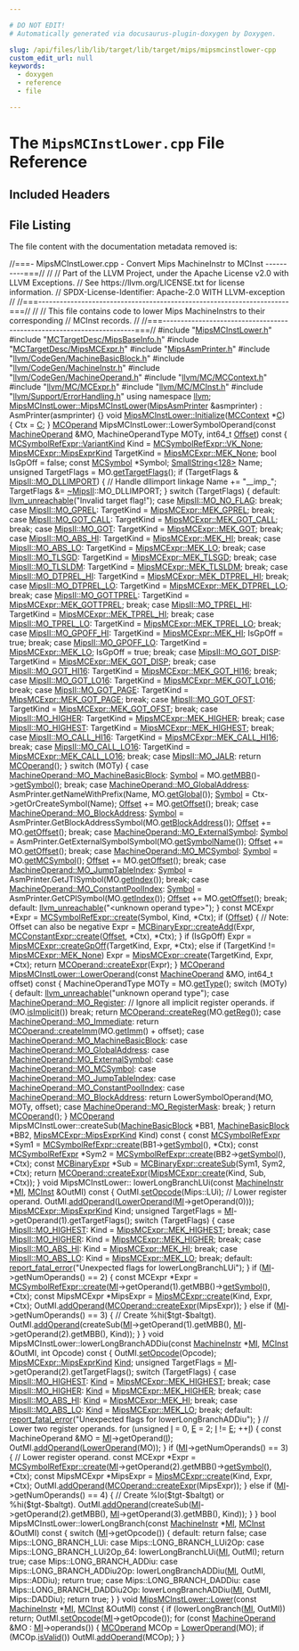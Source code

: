 ```yaml
---

# DO NOT EDIT!
# Automatically generated via docusaurus-plugin-doxygen by Doxygen.

slug: /api/files/lib/lib/target/lib/target/mips/mipsmcinstlower-cpp
custom_edit_url: null
keywords:
  - doxygen
  - reference
  - file

---
```





# The `MipsMCInstLower.cpp` File Reference

<DoxygenPage pluginConfig={pluginConfig}>



## Included Headers

<IncludesList>
<IncludesListItem
  filePath="MipsMCInstLower.h"
  permalink="/docs/api/files/lib/lib/target/lib/target/mips/mipsmcinstlower-h"
  isLocal="true" />
<IncludesListItem
  filePath="MCTargetDesc/MipsBaseInfo.h"
  permalink="/docs/api/files/lib/lib/target/lib/target/mips/lib/target/mips/mctargetdesc/mipsbaseinfo-h"
  isLocal="true" />
<IncludesListItem
  filePath="MCTargetDesc/MipsMCExpr.h"
  permalink="/docs/api/files/lib/lib/target/lib/target/mips/lib/target/mips/mctargetdesc/mipsmcexpr-h"
  isLocal="true" />
<IncludesListItem
  filePath="MipsAsmPrinter.h"
  permalink="/docs/api/files/lib/lib/target/lib/target/mips/mipsasmprinter-h"
  isLocal="true" />
<IncludesListItem
  filePath="llvm/CodeGen/MachineBasicBlock.h"
  permalink="/docs/api/files/include/include/llvm/include/llvm/codegen/machinebasicblock-h"
  isLocal="true" />
<IncludesListItem
  filePath="llvm/CodeGen/MachineInstr.h"
  permalink="/docs/api/files/include/include/llvm/include/llvm/codegen/machineinstr-h"
  isLocal="true" />
<IncludesListItem
  filePath="llvm/CodeGen/MachineOperand.h"
  permalink="/docs/api/files/include/include/llvm/include/llvm/codegen/machineoperand-h"
  isLocal="true" />
<IncludesListItem
  filePath="llvm/MC/MCContext.h"
  permalink="/docs/api/files/include/include/llvm/include/llvm/mc/mccontext-h"
  isLocal="true" />
<IncludesListItem
  filePath="llvm/MC/MCExpr.h"
  permalink="/docs/api/files/include/include/llvm/include/llvm/mc/mcexpr-h"
  isLocal="true" />
<IncludesListItem
  filePath="llvm/MC/MCInst.h"
  permalink="/docs/api/files/include/include/llvm/include/llvm/mc/mcinst-h"
  isLocal="true" />
<IncludesListItem
  filePath="llvm/Support/ErrorHandling.h"
  permalink="/docs/api/files/include/include/llvm/include/llvm/support/errorhandling-h"
  isLocal="true" />
</IncludesList>


## File Listing

The file content with the documentation metadata removed is:

<ProgramListing>

<Link id="l00001" /><CodeLine lineNumber="1"><Highlight kind="comment">//===- MipsMCInstLower.cpp - Convert Mips MachineInstr to MCInst ----------===//</Highlight><Highlight kind="normal"></Highlight></CodeLine>
<Link id="l00002" /><CodeLine lineNumber="2"><Highlight kind="normal"></Highlight><Highlight kind="comment">//</Highlight><Highlight kind="normal"></Highlight></CodeLine>
<Link id="l00003" /><CodeLine lineNumber="3"><Highlight kind="normal"></Highlight><Highlight kind="comment">// Part of the LLVM Project, under the Apache License v2.0 with LLVM Exceptions.</Highlight><Highlight kind="normal"></Highlight></CodeLine>
<Link id="l00004" /><CodeLine lineNumber="4"><Highlight kind="normal"></Highlight><Highlight kind="comment">// See https://llvm.org/LICENSE.txt for license information.</Highlight><Highlight kind="normal"></Highlight></CodeLine>
<Link id="l00005" /><CodeLine lineNumber="5"><Highlight kind="normal"></Highlight><Highlight kind="comment">// SPDX-License-Identifier: Apache-2.0 WITH LLVM-exception</Highlight><Highlight kind="normal"></Highlight></CodeLine>
<Link id="l00006" /><CodeLine lineNumber="6"><Highlight kind="normal"></Highlight><Highlight kind="comment">//</Highlight><Highlight kind="normal"></Highlight></CodeLine>
<Link id="l00007" /><CodeLine lineNumber="7"><Highlight kind="normal"></Highlight><Highlight kind="comment">//===----------------------------------------------------------------------===//</Highlight><Highlight kind="normal"></Highlight></CodeLine>
<Link id="l00008" /><CodeLine lineNumber="8"><Highlight kind="normal"></Highlight><Highlight kind="comment">//</Highlight><Highlight kind="normal"></Highlight></CodeLine>
<Link id="l00009" /><CodeLine lineNumber="9"><Highlight kind="normal"></Highlight><Highlight kind="comment">// This file contains code to lower Mips MachineInstrs to their corresponding</Highlight><Highlight kind="normal"></Highlight></CodeLine>
<Link id="l00010" /><CodeLine lineNumber="10"><Highlight kind="normal"></Highlight><Highlight kind="comment">// MCInst records.</Highlight><Highlight kind="normal"></Highlight></CodeLine>
<Link id="l00011" /><CodeLine lineNumber="11"><Highlight kind="normal"></Highlight><Highlight kind="comment">//</Highlight><Highlight kind="normal"></Highlight></CodeLine>
<Link id="l00012" /><CodeLine lineNumber="12"><Highlight kind="normal"></Highlight><Highlight kind="comment">//===----------------------------------------------------------------------===//</Highlight><Highlight kind="normal"></Highlight></CodeLine>
<Link id="l00013" /><CodeLine lineNumber="13"><Highlight kind="normal"></Highlight></CodeLine>
<Link id="l00014" /><CodeLine lineNumber="14"><Highlight kind="normal"></Highlight><Highlight kind="preprocessor">#include &quot;<a href="/docs/api/files/lib/lib/target/lib/target/mips/mipsmcinstlower-h">MipsMCInstLower.h</a>&quot;</Highlight><Highlight kind="normal"></Highlight></CodeLine>
<Link id="l00015" /><CodeLine lineNumber="15"><Highlight kind="normal"></Highlight><Highlight kind="preprocessor">#include &quot;<a href="/docs/api/files/lib/lib/target/lib/target/mips/lib/target/mips/mctargetdesc/mipsbaseinfo-h">MCTargetDesc/MipsBaseInfo.h</a>&quot;</Highlight><Highlight kind="normal"></Highlight></CodeLine>
<Link id="l00016" /><CodeLine lineNumber="16"><Highlight kind="normal"></Highlight><Highlight kind="preprocessor">#include &quot;<a href="/docs/api/files/lib/lib/target/lib/target/mips/lib/target/mips/mctargetdesc/mipsmcexpr-h">MCTargetDesc/MipsMCExpr.h</a>&quot;</Highlight><Highlight kind="normal"></Highlight></CodeLine>
<Link id="l00017" /><CodeLine lineNumber="17"><Highlight kind="normal"></Highlight><Highlight kind="preprocessor">#include &quot;<a href="/docs/api/files/lib/lib/target/lib/target/mips/mipsasmprinter-h">MipsAsmPrinter.h</a>&quot;</Highlight><Highlight kind="normal"></Highlight></CodeLine>
<Link id="l00018" /><CodeLine lineNumber="18"><Highlight kind="normal"></Highlight><Highlight kind="preprocessor">#include &quot;<a href="/docs/api/files/include/include/llvm/include/llvm/codegen/machinebasicblock-h">llvm/CodeGen/MachineBasicBlock.h</a>&quot;</Highlight><Highlight kind="normal"></Highlight></CodeLine>
<Link id="l00019" /><CodeLine lineNumber="19"><Highlight kind="normal"></Highlight><Highlight kind="preprocessor">#include &quot;<a href="/docs/api/files/include/include/llvm/include/llvm/codegen/machineinstr-h">llvm/CodeGen/MachineInstr.h</a>&quot;</Highlight><Highlight kind="normal"></Highlight></CodeLine>
<Link id="l00020" /><CodeLine lineNumber="20"><Highlight kind="normal"></Highlight><Highlight kind="preprocessor">#include &quot;<a href="/docs/api/files/include/include/llvm/include/llvm/codegen/machineoperand-h">llvm/CodeGen/MachineOperand.h</a>&quot;</Highlight><Highlight kind="normal"></Highlight></CodeLine>
<Link id="l00021" /><CodeLine lineNumber="21"><Highlight kind="normal"></Highlight><Highlight kind="preprocessor">#include &quot;<a href="/docs/api/files/include/include/llvm/include/llvm/mc/mccontext-h">llvm/MC/MCContext.h</a>&quot;</Highlight><Highlight kind="normal"></Highlight></CodeLine>
<Link id="l00022" /><CodeLine lineNumber="22"><Highlight kind="normal"></Highlight><Highlight kind="preprocessor">#include &quot;<a href="/docs/api/files/include/include/llvm/include/llvm/mc/mcexpr-h">llvm/MC/MCExpr.h</a>&quot;</Highlight><Highlight kind="normal"></Highlight></CodeLine>
<Link id="l00023" /><CodeLine lineNumber="23"><Highlight kind="normal"></Highlight><Highlight kind="preprocessor">#include &quot;<a href="/docs/api/files/include/include/llvm/include/llvm/mc/mcinst-h">llvm/MC/MCInst.h</a>&quot;</Highlight><Highlight kind="normal"></Highlight></CodeLine>
<Link id="l00024" /><CodeLine lineNumber="24"><Highlight kind="normal"></Highlight><Highlight kind="preprocessor">#include &quot;<a href="/docs/api/files/include/include/llvm/include/llvm/support/errorhandling-h">llvm/Support/ErrorHandling.h</a>&quot;</Highlight><Highlight kind="normal"></Highlight></CodeLine>
<Link id="l00025" /><CodeLine lineNumber="25"><Highlight kind="normal"></Highlight></CodeLine>
<Link id="l00026" /><CodeLine lineNumber="26"><Highlight kind="normal"></Highlight><Highlight kind="keyword">using namespace </Highlight><Highlight kind="normal"><a href="/docs/api/namespaces/llvm">llvm</a>;</Highlight></CodeLine>
<Link id="l00027" /><CodeLine lineNumber="27"><Highlight kind="normal"></Highlight></CodeLine>
<Link id="l00028" /><CodeLine lineNumber="28" lineLink="/docs/api/classes/llvm/mipsmcinstlower/#ad89b76201f7afd0c4e3920bdcd88de1e"><Highlight kind="normal"><a href="/docs/api/classes/llvm/mipsmcinstlower/#ad89b76201f7afd0c4e3920bdcd88de1e">MipsMCInstLower::MipsMCInstLower</a>(<a href="/docs/api/classes/llvm/mipsasmprinter">MipsAsmPrinter</a> &amp;asmprinter)</Highlight></CodeLine>
<Link id="l00029" /><CodeLine lineNumber="29"><Highlight kind="normal">  : AsmPrinter(asmprinter) &#123;&#125;</Highlight></CodeLine>
<Link id="l00030" /><CodeLine lineNumber="30"><Highlight kind="normal"></Highlight></CodeLine>
<Link id="l00031" /><CodeLine lineNumber="31" lineLink="/docs/api/classes/llvm/mipsmcinstlower/#a84765ba1a089d78144b59bd080fc0837"><Highlight kind="normal"></Highlight><Highlight kind="keywordtype">void</Highlight><Highlight kind="normal"> <a href="/docs/api/classes/llvm/mipsmcinstlower/#a84765ba1a089d78144b59bd080fc0837">MipsMCInstLower::Initialize</a>(<a href="/docs/api/classes/llvm/mccontext">MCContext</a> &#42;<a href="/docs/api/namespaces/llvm/callingconv/#ac6aa1387c4375260e2468eb5a77fdb4cafd841a49aec1539bc88abc8ff9e170fb">C</a>) &#123;</Highlight></CodeLine>
<Link id="l00032" /><CodeLine lineNumber="32"><Highlight kind="normal">  Ctx = <a href="/docs/api/namespaces/llvm/callingconv/#ac6aa1387c4375260e2468eb5a77fdb4cafd841a49aec1539bc88abc8ff9e170fb">C</a>;</Highlight></CodeLine>
<Link id="l00033" /><CodeLine lineNumber="33"><Highlight kind="normal">&#125;</Highlight></CodeLine>
<Link id="l00034" /><CodeLine lineNumber="34"><Highlight kind="normal"></Highlight></CodeLine>
<Link id="l00035" /><CodeLine lineNumber="35"><Highlight kind="normal"><a href="/docs/api/classes/llvm/mcoperand">MCOperand</a> MipsMCInstLower::LowerSymbolOperand(</Highlight><Highlight kind="keyword">const</Highlight><Highlight kind="normal"> <a href="/docs/api/classes/llvm/machineoperand">MachineOperand</a> &amp;MO,</Highlight></CodeLine>
<Link id="l00036" /><CodeLine lineNumber="36"><Highlight kind="normal">                                              MachineOperandType MOTy,</Highlight></CodeLine>
<Link id="l00037" /><CodeLine lineNumber="37"><Highlight kind="normal">                                              int64&#95;t <a href="/docs/api/namespaces/llvm/#a05f5b9a11bdcc5feba62899f95dcf878a3134224cba2545bc57954d3b072aebb4">Offset</a>)</Highlight><Highlight kind="keyword"> const </Highlight><Highlight kind="normal">&#123;</Highlight></CodeLine>
<Link id="l00038" /><CodeLine lineNumber="38"><Highlight kind="normal">  <a href="/docs/api/classes/llvm/mcsymbolrefexpr/#a5c463f6352570ee778c35c40949c4985">MCSymbolRefExpr::VariantKind</a> Kind = <a href="/docs/api/classes/llvm/mcsymbolrefexpr/#a5c463f6352570ee778c35c40949c4985a01bc6396c4d841a7ea268c3cbf62d3b3">MCSymbolRefExpr::VK&#95;None</a>;</Highlight></CodeLine>
<Link id="l00039" /><CodeLine lineNumber="39"><Highlight kind="normal">  <a href="/docs/api/classes/llvm/mipsmcexpr/#ab8bb54401d51992af131ce600f468f70">MipsMCExpr::MipsExprKind</a> TargetKind = <a href="/docs/api/classes/llvm/mipsmcexpr/#ab8bb54401d51992af131ce600f468f70a127b4af2e6597a11a2271486307fdac1">MipsMCExpr::MEK&#95;None</a>;</Highlight></CodeLine>
<Link id="l00040" /><CodeLine lineNumber="40"><Highlight kind="normal">  </Highlight><Highlight kind="keywordtype">bool</Highlight><Highlight kind="normal"> IsGpOff = </Highlight><Highlight kind="keyword">false</Highlight><Highlight kind="normal">;</Highlight></CodeLine>
<Link id="l00041" /><CodeLine lineNumber="41"><Highlight kind="normal">  </Highlight><Highlight kind="keyword">const</Highlight><Highlight kind="normal"> <a href="/docs/api/classes/llvm/mcsymbol">MCSymbol</a> &#42;Symbol;</Highlight></CodeLine>
<Link id="l00042" /><CodeLine lineNumber="42"><Highlight kind="normal">  <a href="/docs/api/classes/llvm/smallstring">SmallString&lt;128&gt;</a> Name;</Highlight></CodeLine>
<Link id="l00043" /><CodeLine lineNumber="43"><Highlight kind="normal">  </Highlight><Highlight kind="keywordtype">unsigned</Highlight><Highlight kind="normal"> TargetFlags = MO.<a href="/docs/api/classes/llvm/machineoperand/#ab06dda088d3c7686f7dfcdb2b96323f5">getTargetFlags</a>();</Highlight></CodeLine>
<Link id="l00044" /><CodeLine lineNumber="44"><Highlight kind="normal"></Highlight></CodeLine>
<Link id="l00045" /><CodeLine lineNumber="45"><Highlight kind="normal">  </Highlight><Highlight kind="keywordflow">if</Highlight><Highlight kind="normal"> (TargetFlags &amp; <a href="/docs/api/namespaces/llvm/mipsii/#ab0cf5f5ed4db649fc89a1b41f8b5771fab985de2c979ebcdba6e5456b31a00222">MipsII::MO&#95;DLLIMPORT</a>) &#123;</Highlight></CodeLine>
<Link id="l00046" /><CodeLine lineNumber="46"><Highlight kind="normal">    </Highlight><Highlight kind="comment">// Handle dllimport linkage</Highlight><Highlight kind="normal"></Highlight></CodeLine>
<Link id="l00047" /><CodeLine lineNumber="47"><Highlight kind="normal">    Name += </Highlight><Highlight kind="stringliteral">&quot;&#95;&#95;imp&#95;&quot;</Highlight><Highlight kind="normal">;</Highlight></CodeLine>
<Link id="l00048" /><CodeLine lineNumber="48"><Highlight kind="normal">    TargetFlags &amp;= <a href="/docs/api/namespaces/llvm/mipsii">~MipsII</a>::MO&#95;DLLIMPORT;</Highlight></CodeLine>
<Link id="l00049" /><CodeLine lineNumber="49"><Highlight kind="normal">  &#125;</Highlight></CodeLine>
<Link id="l00050" /><CodeLine lineNumber="50"><Highlight kind="normal"></Highlight></CodeLine>
<Link id="l00051" /><CodeLine lineNumber="51"><Highlight kind="normal">  </Highlight><Highlight kind="keywordflow">switch</Highlight><Highlight kind="normal"> (TargetFlags) &#123;</Highlight></CodeLine>
<Link id="l00052" /><CodeLine lineNumber="52"><Highlight kind="normal">  </Highlight><Highlight kind="keywordflow">default</Highlight><Highlight kind="normal">:</Highlight></CodeLine>
<Link id="l00053" /><CodeLine lineNumber="53"><Highlight kind="normal">    <a href="/docs/api/files/include/include/llvm/include/llvm/support/errorhandling-h/#ace243f5c25697a1107cce46626b3dc94">llvm&#95;unreachable</a>(</Highlight><Highlight kind="stringliteral">&quot;Invalid target flag!&quot;</Highlight><Highlight kind="normal">);</Highlight></CodeLine>
<Link id="l00054" /><CodeLine lineNumber="54"><Highlight kind="normal">  </Highlight><Highlight kind="keywordflow">case</Highlight><Highlight kind="normal"> <a href="/docs/api/namespaces/llvm/mipsii/#ab0cf5f5ed4db649fc89a1b41f8b5771fa2b90ab603f8ca08839a861300606d205">MipsII::MO&#95;NO&#95;FLAG</a>:</Highlight></CodeLine>
<Link id="l00055" /><CodeLine lineNumber="55"><Highlight kind="normal">    </Highlight><Highlight kind="keywordflow">break</Highlight><Highlight kind="normal">;</Highlight></CodeLine>
<Link id="l00056" /><CodeLine lineNumber="56"><Highlight kind="normal">  </Highlight><Highlight kind="keywordflow">case</Highlight><Highlight kind="normal"> <a href="/docs/api/namespaces/llvm/mipsii/#ab0cf5f5ed4db649fc89a1b41f8b5771facc686a80ae02879bbbe0426839c64b2a">MipsII::MO&#95;GPREL</a>:</Highlight></CodeLine>
<Link id="l00057" /><CodeLine lineNumber="57"><Highlight kind="normal">    TargetKind = <a href="/docs/api/classes/llvm/mipsmcexpr/#ab8bb54401d51992af131ce600f468f70a24a451c9dcd6dc7d1ea999a25d59eaa6">MipsMCExpr::MEK&#95;GPREL</a>;</Highlight></CodeLine>
<Link id="l00058" /><CodeLine lineNumber="58"><Highlight kind="normal">    </Highlight><Highlight kind="keywordflow">break</Highlight><Highlight kind="normal">;</Highlight></CodeLine>
<Link id="l00059" /><CodeLine lineNumber="59"><Highlight kind="normal">  </Highlight><Highlight kind="keywordflow">case</Highlight><Highlight kind="normal"> <a href="/docs/api/namespaces/llvm/mipsii/#ab0cf5f5ed4db649fc89a1b41f8b5771fa07de8fa3199be2175e9f096d59778431">MipsII::MO&#95;GOT&#95;CALL</a>:</Highlight></CodeLine>
<Link id="l00060" /><CodeLine lineNumber="60"><Highlight kind="normal">    TargetKind = <a href="/docs/api/classes/llvm/mipsmcexpr/#ab8bb54401d51992af131ce600f468f70a0453b77229668594037b194c19c8e8ab">MipsMCExpr::MEK&#95;GOT&#95;CALL</a>;</Highlight></CodeLine>
<Link id="l00061" /><CodeLine lineNumber="61"><Highlight kind="normal">    </Highlight><Highlight kind="keywordflow">break</Highlight><Highlight kind="normal">;</Highlight></CodeLine>
<Link id="l00062" /><CodeLine lineNumber="62"><Highlight kind="normal">  </Highlight><Highlight kind="keywordflow">case</Highlight><Highlight kind="normal"> <a href="/docs/api/namespaces/llvm/mipsii/#ab0cf5f5ed4db649fc89a1b41f8b5771fa1a2e2730911aa3bb70313c56b63951e2">MipsII::MO&#95;GOT</a>:</Highlight></CodeLine>
<Link id="l00063" /><CodeLine lineNumber="63"><Highlight kind="normal">    TargetKind = <a href="/docs/api/classes/llvm/mipsmcexpr/#ab8bb54401d51992af131ce600f468f70a386aafa447bee675e328e88e9470957e">MipsMCExpr::MEK&#95;GOT</a>;</Highlight></CodeLine>
<Link id="l00064" /><CodeLine lineNumber="64"><Highlight kind="normal">    </Highlight><Highlight kind="keywordflow">break</Highlight><Highlight kind="normal">;</Highlight></CodeLine>
<Link id="l00065" /><CodeLine lineNumber="65"><Highlight kind="normal">  </Highlight><Highlight kind="keywordflow">case</Highlight><Highlight kind="normal"> <a href="/docs/api/namespaces/llvm/mipsii/#ab0cf5f5ed4db649fc89a1b41f8b5771fa5fbdfe4fb09a0dac0b32cce2d9d68624">MipsII::MO&#95;ABS&#95;HI</a>:</Highlight></CodeLine>
<Link id="l00066" /><CodeLine lineNumber="66"><Highlight kind="normal">    TargetKind = <a href="/docs/api/classes/llvm/mipsmcexpr/#ab8bb54401d51992af131ce600f468f70a8ac2bfc0d79177cf5b86d149b0c5e9d4">MipsMCExpr::MEK&#95;HI</a>;</Highlight></CodeLine>
<Link id="l00067" /><CodeLine lineNumber="67"><Highlight kind="normal">    </Highlight><Highlight kind="keywordflow">break</Highlight><Highlight kind="normal">;</Highlight></CodeLine>
<Link id="l00068" /><CodeLine lineNumber="68"><Highlight kind="normal">  </Highlight><Highlight kind="keywordflow">case</Highlight><Highlight kind="normal"> <a href="/docs/api/namespaces/llvm/mipsii/#ab0cf5f5ed4db649fc89a1b41f8b5771fa23c1a6183ec3becd204af9f074a6a10e">MipsII::MO&#95;ABS&#95;LO</a>:</Highlight></CodeLine>
<Link id="l00069" /><CodeLine lineNumber="69"><Highlight kind="normal">    TargetKind = <a href="/docs/api/classes/llvm/mipsmcexpr/#ab8bb54401d51992af131ce600f468f70aa2690d1ded3eb1d272f24462311161e8">MipsMCExpr::MEK&#95;LO</a>;</Highlight></CodeLine>
<Link id="l00070" /><CodeLine lineNumber="70"><Highlight kind="normal">    </Highlight><Highlight kind="keywordflow">break</Highlight><Highlight kind="normal">;</Highlight></CodeLine>
<Link id="l00071" /><CodeLine lineNumber="71"><Highlight kind="normal">  </Highlight><Highlight kind="keywordflow">case</Highlight><Highlight kind="normal"> <a href="/docs/api/namespaces/llvm/mipsii/#ab0cf5f5ed4db649fc89a1b41f8b5771fac6c8fd74637cf047e18f442117c554e4">MipsII::MO&#95;TLSGD</a>:</Highlight></CodeLine>
<Link id="l00072" /><CodeLine lineNumber="72"><Highlight kind="normal">    TargetKind = <a href="/docs/api/classes/llvm/mipsmcexpr/#ab8bb54401d51992af131ce600f468f70abe74e919e6de05ae1af1093c96928e29">MipsMCExpr::MEK&#95;TLSGD</a>;</Highlight></CodeLine>
<Link id="l00073" /><CodeLine lineNumber="73"><Highlight kind="normal">    </Highlight><Highlight kind="keywordflow">break</Highlight><Highlight kind="normal">;</Highlight></CodeLine>
<Link id="l00074" /><CodeLine lineNumber="74"><Highlight kind="normal">  </Highlight><Highlight kind="keywordflow">case</Highlight><Highlight kind="normal"> <a href="/docs/api/namespaces/llvm/mipsii/#ab0cf5f5ed4db649fc89a1b41f8b5771fa90d21f29c16296571a24bef17adc20d6">MipsII::MO&#95;TLSLDM</a>:</Highlight></CodeLine>
<Link id="l00075" /><CodeLine lineNumber="75"><Highlight kind="normal">    TargetKind = <a href="/docs/api/classes/llvm/mipsmcexpr/#ab8bb54401d51992af131ce600f468f70a89674453ca1f94bb72d4e9dca3e1e771">MipsMCExpr::MEK&#95;TLSLDM</a>;</Highlight></CodeLine>
<Link id="l00076" /><CodeLine lineNumber="76"><Highlight kind="normal">    </Highlight><Highlight kind="keywordflow">break</Highlight><Highlight kind="normal">;</Highlight></CodeLine>
<Link id="l00077" /><CodeLine lineNumber="77"><Highlight kind="normal">  </Highlight><Highlight kind="keywordflow">case</Highlight><Highlight kind="normal"> <a href="/docs/api/namespaces/llvm/mipsii/#ab0cf5f5ed4db649fc89a1b41f8b5771fa4b22f53419fa8f6239a48a75ab3097c2">MipsII::MO&#95;DTPREL&#95;HI</a>:</Highlight></CodeLine>
<Link id="l00078" /><CodeLine lineNumber="78"><Highlight kind="normal">    TargetKind = <a href="/docs/api/classes/llvm/mipsmcexpr/#ab8bb54401d51992af131ce600f468f70a89d1a8e66789c4eae95877553dbc1565">MipsMCExpr::MEK&#95;DTPREL&#95;HI</a>;</Highlight></CodeLine>
<Link id="l00079" /><CodeLine lineNumber="79"><Highlight kind="normal">    </Highlight><Highlight kind="keywordflow">break</Highlight><Highlight kind="normal">;</Highlight></CodeLine>
<Link id="l00080" /><CodeLine lineNumber="80"><Highlight kind="normal">  </Highlight><Highlight kind="keywordflow">case</Highlight><Highlight kind="normal"> <a href="/docs/api/namespaces/llvm/mipsii/#ab0cf5f5ed4db649fc89a1b41f8b5771fad15659773f43e297a5f00bc6e74c476b">MipsII::MO&#95;DTPREL&#95;LO</a>:</Highlight></CodeLine>
<Link id="l00081" /><CodeLine lineNumber="81"><Highlight kind="normal">    TargetKind = <a href="/docs/api/classes/llvm/mipsmcexpr/#ab8bb54401d51992af131ce600f468f70a9d0a302a9152729f52460e636c7fb44e">MipsMCExpr::MEK&#95;DTPREL&#95;LO</a>;</Highlight></CodeLine>
<Link id="l00082" /><CodeLine lineNumber="82"><Highlight kind="normal">    </Highlight><Highlight kind="keywordflow">break</Highlight><Highlight kind="normal">;</Highlight></CodeLine>
<Link id="l00083" /><CodeLine lineNumber="83"><Highlight kind="normal">  </Highlight><Highlight kind="keywordflow">case</Highlight><Highlight kind="normal"> <a href="/docs/api/namespaces/llvm/mipsii/#ab0cf5f5ed4db649fc89a1b41f8b5771fa3bcf76298491174cfa096a159fcfa1bd">MipsII::MO&#95;GOTTPREL</a>:</Highlight></CodeLine>
<Link id="l00084" /><CodeLine lineNumber="84"><Highlight kind="normal">    TargetKind = <a href="/docs/api/classes/llvm/mipsmcexpr/#ab8bb54401d51992af131ce600f468f70a79bd0912db4f9ad29c7e7e172a5c805d">MipsMCExpr::MEK&#95;GOTTPREL</a>;</Highlight></CodeLine>
<Link id="l00085" /><CodeLine lineNumber="85"><Highlight kind="normal">    </Highlight><Highlight kind="keywordflow">break</Highlight><Highlight kind="normal">;</Highlight></CodeLine>
<Link id="l00086" /><CodeLine lineNumber="86"><Highlight kind="normal">  </Highlight><Highlight kind="keywordflow">case</Highlight><Highlight kind="normal"> <a href="/docs/api/namespaces/llvm/mipsii/#ab0cf5f5ed4db649fc89a1b41f8b5771fa0b6a4b5240837361e781d83d33e47f7d">MipsII::MO&#95;TPREL&#95;HI</a>:</Highlight></CodeLine>
<Link id="l00087" /><CodeLine lineNumber="87"><Highlight kind="normal">    TargetKind = <a href="/docs/api/classes/llvm/mipsmcexpr/#ab8bb54401d51992af131ce600f468f70a855ac563dd866b584fe34b8d58eb4546">MipsMCExpr::MEK&#95;TPREL&#95;HI</a>;</Highlight></CodeLine>
<Link id="l00088" /><CodeLine lineNumber="88"><Highlight kind="normal">    </Highlight><Highlight kind="keywordflow">break</Highlight><Highlight kind="normal">;</Highlight></CodeLine>
<Link id="l00089" /><CodeLine lineNumber="89"><Highlight kind="normal">  </Highlight><Highlight kind="keywordflow">case</Highlight><Highlight kind="normal"> <a href="/docs/api/namespaces/llvm/mipsii/#ab0cf5f5ed4db649fc89a1b41f8b5771fa017c78afd95cb34d547e5b12d7e82cf2">MipsII::MO&#95;TPREL&#95;LO</a>:</Highlight></CodeLine>
<Link id="l00090" /><CodeLine lineNumber="90"><Highlight kind="normal">    TargetKind = <a href="/docs/api/classes/llvm/mipsmcexpr/#ab8bb54401d51992af131ce600f468f70a8c4e3452b4ab8d6f1b9bdb42ecd075f6">MipsMCExpr::MEK&#95;TPREL&#95;LO</a>;</Highlight></CodeLine>
<Link id="l00091" /><CodeLine lineNumber="91"><Highlight kind="normal">    </Highlight><Highlight kind="keywordflow">break</Highlight><Highlight kind="normal">;</Highlight></CodeLine>
<Link id="l00092" /><CodeLine lineNumber="92"><Highlight kind="normal">  </Highlight><Highlight kind="keywordflow">case</Highlight><Highlight kind="normal"> <a href="/docs/api/namespaces/llvm/mipsii/#ab0cf5f5ed4db649fc89a1b41f8b5771faaa8df1a598df32869fd86fbf2ddeb7db">MipsII::MO&#95;GPOFF&#95;HI</a>:</Highlight></CodeLine>
<Link id="l00093" /><CodeLine lineNumber="93"><Highlight kind="normal">    TargetKind = <a href="/docs/api/classes/llvm/mipsmcexpr/#ab8bb54401d51992af131ce600f468f70a8ac2bfc0d79177cf5b86d149b0c5e9d4">MipsMCExpr::MEK&#95;HI</a>;</Highlight></CodeLine>
<Link id="l00094" /><CodeLine lineNumber="94"><Highlight kind="normal">    IsGpOff = </Highlight><Highlight kind="keyword">true</Highlight><Highlight kind="normal">;</Highlight></CodeLine>
<Link id="l00095" /><CodeLine lineNumber="95"><Highlight kind="normal">    </Highlight><Highlight kind="keywordflow">break</Highlight><Highlight kind="normal">;</Highlight></CodeLine>
<Link id="l00096" /><CodeLine lineNumber="96"><Highlight kind="normal">  </Highlight><Highlight kind="keywordflow">case</Highlight><Highlight kind="normal"> <a href="/docs/api/namespaces/llvm/mipsii/#ab0cf5f5ed4db649fc89a1b41f8b5771fa9c46e428d47c726405f2a7461d360709">MipsII::MO&#95;GPOFF&#95;LO</a>:</Highlight></CodeLine>
<Link id="l00097" /><CodeLine lineNumber="97"><Highlight kind="normal">    TargetKind = <a href="/docs/api/classes/llvm/mipsmcexpr/#ab8bb54401d51992af131ce600f468f70aa2690d1ded3eb1d272f24462311161e8">MipsMCExpr::MEK&#95;LO</a>;</Highlight></CodeLine>
<Link id="l00098" /><CodeLine lineNumber="98"><Highlight kind="normal">    IsGpOff = </Highlight><Highlight kind="keyword">true</Highlight><Highlight kind="normal">;</Highlight></CodeLine>
<Link id="l00099" /><CodeLine lineNumber="99"><Highlight kind="normal">    </Highlight><Highlight kind="keywordflow">break</Highlight><Highlight kind="normal">;</Highlight></CodeLine>
<Link id="l00100" /><CodeLine lineNumber="100"><Highlight kind="normal">  </Highlight><Highlight kind="keywordflow">case</Highlight><Highlight kind="normal"> <a href="/docs/api/namespaces/llvm/mipsii/#ab0cf5f5ed4db649fc89a1b41f8b5771fa909d916f4557a43b18dc4af1cd7ad54d">MipsII::MO&#95;GOT&#95;DISP</a>:</Highlight></CodeLine>
<Link id="l00101" /><CodeLine lineNumber="101"><Highlight kind="normal">    TargetKind = <a href="/docs/api/classes/llvm/mipsmcexpr/#ab8bb54401d51992af131ce600f468f70a0ae33921dce666ee7adef46268bf9f2f">MipsMCExpr::MEK&#95;GOT&#95;DISP</a>;</Highlight></CodeLine>
<Link id="l00102" /><CodeLine lineNumber="102"><Highlight kind="normal">    </Highlight><Highlight kind="keywordflow">break</Highlight><Highlight kind="normal">;</Highlight></CodeLine>
<Link id="l00103" /><CodeLine lineNumber="103"><Highlight kind="normal">  </Highlight><Highlight kind="keywordflow">case</Highlight><Highlight kind="normal"> <a href="/docs/api/namespaces/llvm/mipsii/#ab0cf5f5ed4db649fc89a1b41f8b5771fa80550b616f5cf1b51608f8f61c544204">MipsII::MO&#95;GOT&#95;HI16</a>:</Highlight></CodeLine>
<Link id="l00104" /><CodeLine lineNumber="104"><Highlight kind="normal">    TargetKind = <a href="/docs/api/classes/llvm/mipsmcexpr/#ab8bb54401d51992af131ce600f468f70a0a7f1b614b8ffd488e6089fbe10a316f">MipsMCExpr::MEK&#95;GOT&#95;HI16</a>;</Highlight></CodeLine>
<Link id="l00105" /><CodeLine lineNumber="105"><Highlight kind="normal">    </Highlight><Highlight kind="keywordflow">break</Highlight><Highlight kind="normal">;</Highlight></CodeLine>
<Link id="l00106" /><CodeLine lineNumber="106"><Highlight kind="normal">  </Highlight><Highlight kind="keywordflow">case</Highlight><Highlight kind="normal"> <a href="/docs/api/namespaces/llvm/mipsii/#ab0cf5f5ed4db649fc89a1b41f8b5771fa29a813390a5f2ab8c2c72f3f298fd2d8">MipsII::MO&#95;GOT&#95;LO16</a>:</Highlight></CodeLine>
<Link id="l00107" /><CodeLine lineNumber="107"><Highlight kind="normal">    TargetKind = <a href="/docs/api/classes/llvm/mipsmcexpr/#ab8bb54401d51992af131ce600f468f70af6e3d6f3b62ea7d5e97a5e8ff6ccf054">MipsMCExpr::MEK&#95;GOT&#95;LO16</a>;</Highlight></CodeLine>
<Link id="l00108" /><CodeLine lineNumber="108"><Highlight kind="normal">    </Highlight><Highlight kind="keywordflow">break</Highlight><Highlight kind="normal">;</Highlight></CodeLine>
<Link id="l00109" /><CodeLine lineNumber="109"><Highlight kind="normal">  </Highlight><Highlight kind="keywordflow">case</Highlight><Highlight kind="normal"> <a href="/docs/api/namespaces/llvm/mipsii/#ab0cf5f5ed4db649fc89a1b41f8b5771fac2b1d63e911d3f10faaff19adc5b175f">MipsII::MO&#95;GOT&#95;PAGE</a>:</Highlight></CodeLine>
<Link id="l00110" /><CodeLine lineNumber="110"><Highlight kind="normal">    TargetKind = <a href="/docs/api/classes/llvm/mipsmcexpr/#ab8bb54401d51992af131ce600f468f70adcc3e0803f2bff3ce95d8ff86fb0f550">MipsMCExpr::MEK&#95;GOT&#95;PAGE</a>;</Highlight></CodeLine>
<Link id="l00111" /><CodeLine lineNumber="111"><Highlight kind="normal">    </Highlight><Highlight kind="keywordflow">break</Highlight><Highlight kind="normal">;</Highlight></CodeLine>
<Link id="l00112" /><CodeLine lineNumber="112"><Highlight kind="normal">  </Highlight><Highlight kind="keywordflow">case</Highlight><Highlight kind="normal"> <a href="/docs/api/namespaces/llvm/mipsii/#ab0cf5f5ed4db649fc89a1b41f8b5771fafd34cc5a05cd588c7c54984311b3a0ba">MipsII::MO&#95;GOT&#95;OFST</a>:</Highlight></CodeLine>
<Link id="l00113" /><CodeLine lineNumber="113"><Highlight kind="normal">    TargetKind = <a href="/docs/api/classes/llvm/mipsmcexpr/#ab8bb54401d51992af131ce600f468f70ab986b26f0ebeb0499f36b0d82fe639d7">MipsMCExpr::MEK&#95;GOT&#95;OFST</a>;</Highlight></CodeLine>
<Link id="l00114" /><CodeLine lineNumber="114"><Highlight kind="normal">    </Highlight><Highlight kind="keywordflow">break</Highlight><Highlight kind="normal">;</Highlight></CodeLine>
<Link id="l00115" /><CodeLine lineNumber="115"><Highlight kind="normal">  </Highlight><Highlight kind="keywordflow">case</Highlight><Highlight kind="normal"> <a href="/docs/api/namespaces/llvm/mipsii/#ab0cf5f5ed4db649fc89a1b41f8b5771fae9a6bcb93bd478212b515dedbcf7d07b">MipsII::MO&#95;HIGHER</a>:</Highlight></CodeLine>
<Link id="l00116" /><CodeLine lineNumber="116"><Highlight kind="normal">    TargetKind = <a href="/docs/api/classes/llvm/mipsmcexpr/#ab8bb54401d51992af131ce600f468f70ad184d95272d90612c94695f1d1f42fcf">MipsMCExpr::MEK&#95;HIGHER</a>;</Highlight></CodeLine>
<Link id="l00117" /><CodeLine lineNumber="117"><Highlight kind="normal">    </Highlight><Highlight kind="keywordflow">break</Highlight><Highlight kind="normal">;</Highlight></CodeLine>
<Link id="l00118" /><CodeLine lineNumber="118"><Highlight kind="normal">  </Highlight><Highlight kind="keywordflow">case</Highlight><Highlight kind="normal"> <a href="/docs/api/namespaces/llvm/mipsii/#ab0cf5f5ed4db649fc89a1b41f8b5771fab607eb14b7755148dd000a00762e46a8">MipsII::MO&#95;HIGHEST</a>:</Highlight></CodeLine>
<Link id="l00119" /><CodeLine lineNumber="119"><Highlight kind="normal">    TargetKind = <a href="/docs/api/classes/llvm/mipsmcexpr/#ab8bb54401d51992af131ce600f468f70aeb7b57e94a471eb90a2905c65b60ce47">MipsMCExpr::MEK&#95;HIGHEST</a>;</Highlight></CodeLine>
<Link id="l00120" /><CodeLine lineNumber="120"><Highlight kind="normal">    </Highlight><Highlight kind="keywordflow">break</Highlight><Highlight kind="normal">;</Highlight></CodeLine>
<Link id="l00121" /><CodeLine lineNumber="121"><Highlight kind="normal">  </Highlight><Highlight kind="keywordflow">case</Highlight><Highlight kind="normal"> <a href="/docs/api/namespaces/llvm/mipsii/#ab0cf5f5ed4db649fc89a1b41f8b5771faa34ae20e1ab04ab32424d69695d84a7d">MipsII::MO&#95;CALL&#95;HI16</a>:</Highlight></CodeLine>
<Link id="l00122" /><CodeLine lineNumber="122"><Highlight kind="normal">    TargetKind = <a href="/docs/api/classes/llvm/mipsmcexpr/#ab8bb54401d51992af131ce600f468f70a257902481821ba5b40f837390279b03a">MipsMCExpr::MEK&#95;CALL&#95;HI16</a>;</Highlight></CodeLine>
<Link id="l00123" /><CodeLine lineNumber="123"><Highlight kind="normal">    </Highlight><Highlight kind="keywordflow">break</Highlight><Highlight kind="normal">;</Highlight></CodeLine>
<Link id="l00124" /><CodeLine lineNumber="124"><Highlight kind="normal">  </Highlight><Highlight kind="keywordflow">case</Highlight><Highlight kind="normal"> <a href="/docs/api/namespaces/llvm/mipsii/#ab0cf5f5ed4db649fc89a1b41f8b5771faf24a8ce33e62490e77f5e85ae38f4217">MipsII::MO&#95;CALL&#95;LO16</a>:</Highlight></CodeLine>
<Link id="l00125" /><CodeLine lineNumber="125"><Highlight kind="normal">    TargetKind = <a href="/docs/api/classes/llvm/mipsmcexpr/#ab8bb54401d51992af131ce600f468f70a649881b3e57f4661dd4c80bee4a4b90a">MipsMCExpr::MEK&#95;CALL&#95;LO16</a>;</Highlight></CodeLine>
<Link id="l00126" /><CodeLine lineNumber="126"><Highlight kind="normal">    </Highlight><Highlight kind="keywordflow">break</Highlight><Highlight kind="normal">;</Highlight></CodeLine>
<Link id="l00127" /><CodeLine lineNumber="127"><Highlight kind="normal">  </Highlight><Highlight kind="keywordflow">case</Highlight><Highlight kind="normal"> <a href="/docs/api/namespaces/llvm/mipsii/#ab0cf5f5ed4db649fc89a1b41f8b5771fa1ad85da6e7dae2e1d6b2e9878a76d56f">MipsII::MO&#95;JALR</a>:</Highlight></CodeLine>
<Link id="l00128" /><CodeLine lineNumber="128"><Highlight kind="normal">    </Highlight><Highlight kind="keywordflow">return</Highlight><Highlight kind="normal"> <a href="/docs/api/classes/llvm/mcoperand">MCOperand</a>();</Highlight></CodeLine>
<Link id="l00129" /><CodeLine lineNumber="129"><Highlight kind="normal">  &#125;</Highlight></CodeLine>
<Link id="l00130" /><CodeLine lineNumber="130"><Highlight kind="normal"></Highlight></CodeLine>
<Link id="l00131" /><CodeLine lineNumber="131"><Highlight kind="normal">  </Highlight><Highlight kind="keywordflow">switch</Highlight><Highlight kind="normal"> (MOTy) &#123;</Highlight></CodeLine>
<Link id="l00132" /><CodeLine lineNumber="132"><Highlight kind="normal">  </Highlight><Highlight kind="keywordflow">case</Highlight><Highlight kind="normal"> <a href="/docs/api/classes/llvm/machineoperand/#af269b990800f72c7cf535c407e8e639ba95566cb4525dab82db8cbbed3d634c23">MachineOperand::MO&#95;MachineBasicBlock</a>:</Highlight></CodeLine>
<Link id="l00133" /><CodeLine lineNumber="133"><Highlight kind="normal">    <a href="/docs/api/namespaces/llvm/armbuildattrs/#aea10ca6bf098a425d51ac7fe65d30ed6aa10cda45fcbf7c8c9804e4e4d2e1bcdf">Symbol</a> = MO.<a href="/docs/api/classes/llvm/machineoperand/#a57e64b633278df75c699e6b98ce15031">getMBB</a>()-&gt;<a href="/docs/api/classes/llvm/machinebasicblock/#a1cc134bd22a318835dc929323da70ea4">getSymbol</a>();</Highlight></CodeLine>
<Link id="l00134" /><CodeLine lineNumber="134"><Highlight kind="normal">    </Highlight><Highlight kind="keywordflow">break</Highlight><Highlight kind="normal">;</Highlight></CodeLine>
<Link id="l00135" /><CodeLine lineNumber="135"><Highlight kind="normal"></Highlight></CodeLine>
<Link id="l00136" /><CodeLine lineNumber="136"><Highlight kind="normal">  </Highlight><Highlight kind="keywordflow">case</Highlight><Highlight kind="normal"> <a href="/docs/api/classes/llvm/machineoperand/#af269b990800f72c7cf535c407e8e639ba3f1f6bfc5aa57cf388201bf6b8fee7d3">MachineOperand::MO&#95;GlobalAddress</a>:</Highlight></CodeLine>
<Link id="l00137" /><CodeLine lineNumber="137"><Highlight kind="normal">    AsmPrinter.getNameWithPrefix(Name, MO.<a href="/docs/api/classes/llvm/machineoperand/#a0fcdaab1a4c3134b8f80aa74cabeb970">getGlobal</a>());</Highlight></CodeLine>
<Link id="l00138" /><CodeLine lineNumber="138"><Highlight kind="normal">    <a href="/docs/api/namespaces/llvm/armbuildattrs/#aea10ca6bf098a425d51ac7fe65d30ed6aa10cda45fcbf7c8c9804e4e4d2e1bcdf">Symbol</a> = Ctx-&gt;getOrCreateSymbol(Name);</Highlight></CodeLine>
<Link id="l00139" /><CodeLine lineNumber="139"><Highlight kind="normal">    <a href="/docs/api/namespaces/llvm/#a05f5b9a11bdcc5feba62899f95dcf878a3134224cba2545bc57954d3b072aebb4">Offset</a> += MO.<a href="/docs/api/classes/llvm/machineoperand/#af624ff47eaa512dbe23866accb3837c1">getOffset</a>();</Highlight></CodeLine>
<Link id="l00140" /><CodeLine lineNumber="140"><Highlight kind="normal">    </Highlight><Highlight kind="keywordflow">break</Highlight><Highlight kind="normal">;</Highlight></CodeLine>
<Link id="l00141" /><CodeLine lineNumber="141"><Highlight kind="normal"></Highlight></CodeLine>
<Link id="l00142" /><CodeLine lineNumber="142"><Highlight kind="normal">  </Highlight><Highlight kind="keywordflow">case</Highlight><Highlight kind="normal"> <a href="/docs/api/classes/llvm/machineoperand/#af269b990800f72c7cf535c407e8e639ba7e48d34b4b9e7e8dd77301779ff77013">MachineOperand::MO&#95;BlockAddress</a>:</Highlight></CodeLine>
<Link id="l00143" /><CodeLine lineNumber="143"><Highlight kind="normal">    <a href="/docs/api/namespaces/llvm/armbuildattrs/#aea10ca6bf098a425d51ac7fe65d30ed6aa10cda45fcbf7c8c9804e4e4d2e1bcdf">Symbol</a> = AsmPrinter.GetBlockAddressSymbol(MO.<a href="/docs/api/classes/llvm/machineoperand/#a94f5b10f666acf5a0cddd5ac8302d0b8">getBlockAddress</a>());</Highlight></CodeLine>
<Link id="l00144" /><CodeLine lineNumber="144"><Highlight kind="normal">    <a href="/docs/api/namespaces/llvm/#a05f5b9a11bdcc5feba62899f95dcf878a3134224cba2545bc57954d3b072aebb4">Offset</a> += MO.<a href="/docs/api/classes/llvm/machineoperand/#af624ff47eaa512dbe23866accb3837c1">getOffset</a>();</Highlight></CodeLine>
<Link id="l00145" /><CodeLine lineNumber="145"><Highlight kind="normal">    </Highlight><Highlight kind="keywordflow">break</Highlight><Highlight kind="normal">;</Highlight></CodeLine>
<Link id="l00146" /><CodeLine lineNumber="146"><Highlight kind="normal"></Highlight></CodeLine>
<Link id="l00147" /><CodeLine lineNumber="147"><Highlight kind="normal">  </Highlight><Highlight kind="keywordflow">case</Highlight><Highlight kind="normal"> <a href="/docs/api/classes/llvm/machineoperand/#af269b990800f72c7cf535c407e8e639ba9d22ed12eec3e14283ed6a3617d12119">MachineOperand::MO&#95;ExternalSymbol</a>:</Highlight></CodeLine>
<Link id="l00148" /><CodeLine lineNumber="148"><Highlight kind="normal">    <a href="/docs/api/namespaces/llvm/armbuildattrs/#aea10ca6bf098a425d51ac7fe65d30ed6aa10cda45fcbf7c8c9804e4e4d2e1bcdf">Symbol</a> = AsmPrinter.GetExternalSymbolSymbol(MO.<a href="/docs/api/classes/llvm/machineoperand/#ab59b255f78cd503133d032152a41d105">getSymbolName</a>());</Highlight></CodeLine>
<Link id="l00149" /><CodeLine lineNumber="149"><Highlight kind="normal">    <a href="/docs/api/namespaces/llvm/#a05f5b9a11bdcc5feba62899f95dcf878a3134224cba2545bc57954d3b072aebb4">Offset</a> += MO.<a href="/docs/api/classes/llvm/machineoperand/#af624ff47eaa512dbe23866accb3837c1">getOffset</a>();</Highlight></CodeLine>
<Link id="l00150" /><CodeLine lineNumber="150"><Highlight kind="normal">    </Highlight><Highlight kind="keywordflow">break</Highlight><Highlight kind="normal">;</Highlight></CodeLine>
<Link id="l00151" /><CodeLine lineNumber="151"><Highlight kind="normal"></Highlight></CodeLine>
<Link id="l00152" /><CodeLine lineNumber="152"><Highlight kind="normal">  </Highlight><Highlight kind="keywordflow">case</Highlight><Highlight kind="normal"> <a href="/docs/api/classes/llvm/machineoperand/#af269b990800f72c7cf535c407e8e639ba17c8e891dacb2adc4a2d0ee5b10d6e9f">MachineOperand::MO&#95;MCSymbol</a>:</Highlight></CodeLine>
<Link id="l00153" /><CodeLine lineNumber="153"><Highlight kind="normal">    <a href="/docs/api/namespaces/llvm/armbuildattrs/#aea10ca6bf098a425d51ac7fe65d30ed6aa10cda45fcbf7c8c9804e4e4d2e1bcdf">Symbol</a> = MO.<a href="/docs/api/classes/llvm/machineoperand/#af155da145e58791956c5e922e900fcb3">getMCSymbol</a>();</Highlight></CodeLine>
<Link id="l00154" /><CodeLine lineNumber="154"><Highlight kind="normal">    <a href="/docs/api/namespaces/llvm/#a05f5b9a11bdcc5feba62899f95dcf878a3134224cba2545bc57954d3b072aebb4">Offset</a> += MO.<a href="/docs/api/classes/llvm/machineoperand/#af624ff47eaa512dbe23866accb3837c1">getOffset</a>();</Highlight></CodeLine>
<Link id="l00155" /><CodeLine lineNumber="155"><Highlight kind="normal">    </Highlight><Highlight kind="keywordflow">break</Highlight><Highlight kind="normal">;</Highlight></CodeLine>
<Link id="l00156" /><CodeLine lineNumber="156"><Highlight kind="normal"></Highlight></CodeLine>
<Link id="l00157" /><CodeLine lineNumber="157"><Highlight kind="normal">  </Highlight><Highlight kind="keywordflow">case</Highlight><Highlight kind="normal"> <a href="/docs/api/classes/llvm/machineoperand/#af269b990800f72c7cf535c407e8e639baa1741ad7465d81fb3020b84c390ee49d">MachineOperand::MO&#95;JumpTableIndex</a>:</Highlight></CodeLine>
<Link id="l00158" /><CodeLine lineNumber="158"><Highlight kind="normal">    <a href="/docs/api/namespaces/llvm/armbuildattrs/#aea10ca6bf098a425d51ac7fe65d30ed6aa10cda45fcbf7c8c9804e4e4d2e1bcdf">Symbol</a> = AsmPrinter.GetJTISymbol(MO.<a href="/docs/api/classes/llvm/machineoperand/#aaa68daaf8d7b773d012887c92c2023ce">getIndex</a>());</Highlight></CodeLine>
<Link id="l00159" /><CodeLine lineNumber="159"><Highlight kind="normal">    </Highlight><Highlight kind="keywordflow">break</Highlight><Highlight kind="normal">;</Highlight></CodeLine>
<Link id="l00160" /><CodeLine lineNumber="160"><Highlight kind="normal"></Highlight></CodeLine>
<Link id="l00161" /><CodeLine lineNumber="161"><Highlight kind="normal">  </Highlight><Highlight kind="keywordflow">case</Highlight><Highlight kind="normal"> <a href="/docs/api/classes/llvm/machineoperand/#af269b990800f72c7cf535c407e8e639ba0d4fd3b1a2d5d46d77b66d5a35783580">MachineOperand::MO&#95;ConstantPoolIndex</a>:</Highlight></CodeLine>
<Link id="l00162" /><CodeLine lineNumber="162"><Highlight kind="normal">    <a href="/docs/api/namespaces/llvm/armbuildattrs/#aea10ca6bf098a425d51ac7fe65d30ed6aa10cda45fcbf7c8c9804e4e4d2e1bcdf">Symbol</a> = AsmPrinter.GetCPISymbol(MO.<a href="/docs/api/classes/llvm/machineoperand/#aaa68daaf8d7b773d012887c92c2023ce">getIndex</a>());</Highlight></CodeLine>
<Link id="l00163" /><CodeLine lineNumber="163"><Highlight kind="normal">    <a href="/docs/api/namespaces/llvm/#a05f5b9a11bdcc5feba62899f95dcf878a3134224cba2545bc57954d3b072aebb4">Offset</a> += MO.<a href="/docs/api/classes/llvm/machineoperand/#af624ff47eaa512dbe23866accb3837c1">getOffset</a>();</Highlight></CodeLine>
<Link id="l00164" /><CodeLine lineNumber="164"><Highlight kind="normal">    </Highlight><Highlight kind="keywordflow">break</Highlight><Highlight kind="normal">;</Highlight></CodeLine>
<Link id="l00165" /><CodeLine lineNumber="165"><Highlight kind="normal"></Highlight></CodeLine>
<Link id="l00166" /><CodeLine lineNumber="166"><Highlight kind="normal">  </Highlight><Highlight kind="keywordflow">default</Highlight><Highlight kind="normal">:</Highlight></CodeLine>
<Link id="l00167" /><CodeLine lineNumber="167"><Highlight kind="normal">    <a href="/docs/api/files/include/include/llvm/include/llvm/support/errorhandling-h/#ace243f5c25697a1107cce46626b3dc94">llvm&#95;unreachable</a>(</Highlight><Highlight kind="stringliteral">&quot;&lt;unknown operand type&gt;&quot;</Highlight><Highlight kind="normal">);</Highlight></CodeLine>
<Link id="l00168" /><CodeLine lineNumber="168"><Highlight kind="normal">  &#125;</Highlight></CodeLine>
<Link id="l00169" /><CodeLine lineNumber="169"><Highlight kind="normal"></Highlight></CodeLine>
<Link id="l00170" /><CodeLine lineNumber="170"><Highlight kind="normal">  </Highlight><Highlight kind="keyword">const</Highlight><Highlight kind="normal"> MCExpr &#42;Expr = <a href="/docs/api/classes/llvm/mcsymbolrefexpr/#a9914b597552aa4b4bcbb8acaa04d632a">MCSymbolRefExpr::create</a>(Symbol, Kind, &#42;Ctx);</Highlight></CodeLine>
<Link id="l00171" /><CodeLine lineNumber="171"><Highlight kind="normal"></Highlight></CodeLine>
<Link id="l00172" /><CodeLine lineNumber="172"><Highlight kind="normal">  </Highlight><Highlight kind="keywordflow">if</Highlight><Highlight kind="normal"> (<a href="/docs/api/namespaces/llvm/#a05f5b9a11bdcc5feba62899f95dcf878a3134224cba2545bc57954d3b072aebb4">Offset</a>) &#123;</Highlight></CodeLine>
<Link id="l00173" /><CodeLine lineNumber="173"><Highlight kind="normal">    </Highlight><Highlight kind="comment">// Note: Offset can also be negative</Highlight><Highlight kind="normal"></Highlight></CodeLine>
<Link id="l00174" /><CodeLine lineNumber="174"><Highlight kind="normal">    Expr = <a href="/docs/api/classes/llvm/mcbinaryexpr/#a3cbe1086ebf00680e8dc374e07305cfb">MCBinaryExpr::createAdd</a>(Expr, <a href="/docs/api/classes/llvm/mcconstantexpr/#af9bdc4c9c65ea1ff077fbbb6407d7b2a">MCConstantExpr::create</a>(<a href="/docs/api/namespaces/llvm/#a05f5b9a11bdcc5feba62899f95dcf878a3134224cba2545bc57954d3b072aebb4">Offset</a>, &#42;Ctx),</Highlight></CodeLine>
<Link id="l00175" /><CodeLine lineNumber="175"><Highlight kind="normal">                                   &#42;Ctx);</Highlight></CodeLine>
<Link id="l00176" /><CodeLine lineNumber="176"><Highlight kind="normal">  &#125;</Highlight></CodeLine>
<Link id="l00177" /><CodeLine lineNumber="177"><Highlight kind="normal"></Highlight></CodeLine>
<Link id="l00178" /><CodeLine lineNumber="178"><Highlight kind="normal">  </Highlight><Highlight kind="keywordflow">if</Highlight><Highlight kind="normal"> (IsGpOff)</Highlight></CodeLine>
<Link id="l00179" /><CodeLine lineNumber="179"><Highlight kind="normal">    Expr = <a href="/docs/api/classes/llvm/mipsmcexpr/#af29afc8458b5cc153a5cb5e1e8f0252f">MipsMCExpr::createGpOff</a>(TargetKind, Expr, &#42;Ctx);</Highlight></CodeLine>
<Link id="l00180" /><CodeLine lineNumber="180"><Highlight kind="normal">  </Highlight><Highlight kind="keywordflow">else</Highlight><Highlight kind="normal"> </Highlight><Highlight kind="keywordflow">if</Highlight><Highlight kind="normal"> (TargetKind != <a href="/docs/api/classes/llvm/mipsmcexpr/#ab8bb54401d51992af131ce600f468f70a127b4af2e6597a11a2271486307fdac1">MipsMCExpr::MEK&#95;None</a>)</Highlight></CodeLine>
<Link id="l00181" /><CodeLine lineNumber="181"><Highlight kind="normal">    Expr = <a href="/docs/api/classes/llvm/mipsmcexpr/#a0087423de073ff81b2249bdea54eab40">MipsMCExpr::create</a>(TargetKind, Expr, &#42;Ctx);</Highlight></CodeLine>
<Link id="l00182" /><CodeLine lineNumber="182"><Highlight kind="normal"></Highlight></CodeLine>
<Link id="l00183" /><CodeLine lineNumber="183"><Highlight kind="normal">  </Highlight><Highlight kind="keywordflow">return</Highlight><Highlight kind="normal"> <a href="/docs/api/classes/llvm/mcoperand/#a17f407ba097404266dc3528bd68ac811">MCOperand::createExpr</a>(Expr);</Highlight></CodeLine>
<Link id="l00184" /><CodeLine lineNumber="184"><Highlight kind="normal">&#125;</Highlight></CodeLine>
<Link id="l00185" /><CodeLine lineNumber="185"><Highlight kind="normal"></Highlight></CodeLine>
<Link id="l00186" /><CodeLine lineNumber="186" lineLink="/docs/api/classes/llvm/mipsmcinstlower/#a5d6f8b2290183d7b3ae500dfce8fbb94"><Highlight kind="normal"><a href="/docs/api/classes/llvm/mcoperand">MCOperand</a> <a href="/docs/api/classes/llvm/mipsmcinstlower/#a5d6f8b2290183d7b3ae500dfce8fbb94">MipsMCInstLower::LowerOperand</a>(</Highlight><Highlight kind="keyword">const</Highlight><Highlight kind="normal"> <a href="/docs/api/classes/llvm/machineoperand">MachineOperand</a> &amp;MO,</Highlight></CodeLine>
<Link id="l00187" /><CodeLine lineNumber="187"><Highlight kind="normal">                                        int64&#95;t offset)</Highlight><Highlight kind="keyword"> const </Highlight><Highlight kind="normal">&#123;</Highlight></CodeLine>
<Link id="l00188" /><CodeLine lineNumber="188"><Highlight kind="normal">  MachineOperandType MOTy = MO.<a href="/docs/api/classes/llvm/machineoperand/#ab313591ae4ea1e3a4ab59121a7dc2a2b">getType</a>();</Highlight></CodeLine>
<Link id="l00189" /><CodeLine lineNumber="189"><Highlight kind="normal"></Highlight></CodeLine>
<Link id="l00190" /><CodeLine lineNumber="190"><Highlight kind="normal">  </Highlight><Highlight kind="keywordflow">switch</Highlight><Highlight kind="normal"> (MOTy) &#123;</Highlight></CodeLine>
<Link id="l00191" /><CodeLine lineNumber="191"><Highlight kind="normal">  </Highlight><Highlight kind="keywordflow">default</Highlight><Highlight kind="normal">: <a href="/docs/api/files/include/include/llvm/include/llvm/support/errorhandling-h/#ace243f5c25697a1107cce46626b3dc94">llvm&#95;unreachable</a>(</Highlight><Highlight kind="stringliteral">&quot;unknown operand type&quot;</Highlight><Highlight kind="normal">);</Highlight></CodeLine>
<Link id="l00192" /><CodeLine lineNumber="192"><Highlight kind="normal">  </Highlight><Highlight kind="keywordflow">case</Highlight><Highlight kind="normal"> <a href="/docs/api/classes/llvm/machineoperand/#af269b990800f72c7cf535c407e8e639ba99b874c6560305fd292d20f6a06da166">MachineOperand::MO&#95;Register</a>:</Highlight></CodeLine>
<Link id="l00193" /><CodeLine lineNumber="193"><Highlight kind="normal">    </Highlight><Highlight kind="comment">// Ignore all implicit register operands.</Highlight><Highlight kind="normal"></Highlight></CodeLine>
<Link id="l00194" /><CodeLine lineNumber="194"><Highlight kind="normal">    </Highlight><Highlight kind="keywordflow">if</Highlight><Highlight kind="normal"> (MO.<a href="/docs/api/classes/llvm/machineoperand/#a3bf161859e1ad7fd3da485d3cb688d34">isImplicit</a>()) </Highlight><Highlight kind="keywordflow">break</Highlight><Highlight kind="normal">;</Highlight></CodeLine>
<Link id="l00195" /><CodeLine lineNumber="195"><Highlight kind="normal">    </Highlight><Highlight kind="keywordflow">return</Highlight><Highlight kind="normal"> <a href="/docs/api/classes/llvm/mcoperand/#a46271d9f83558334670c19539bceb965">MCOperand::createReg</a>(MO.<a href="/docs/api/classes/llvm/machineoperand/#ac0035d7c1c860501c877c20e6e93297b">getReg</a>());</Highlight></CodeLine>
<Link id="l00196" /><CodeLine lineNumber="196"><Highlight kind="normal">  </Highlight><Highlight kind="keywordflow">case</Highlight><Highlight kind="normal"> <a href="/docs/api/classes/llvm/machineoperand/#af269b990800f72c7cf535c407e8e639ba066f84460d9f7b61d54b187555756ef6">MachineOperand::MO&#95;Immediate</a>:</Highlight></CodeLine>
<Link id="l00197" /><CodeLine lineNumber="197"><Highlight kind="normal">    </Highlight><Highlight kind="keywordflow">return</Highlight><Highlight kind="normal"> <a href="/docs/api/classes/llvm/mcoperand/#a595e70d3c4ee2ed95ece67a1957167a4">MCOperand::createImm</a>(MO.<a href="/docs/api/classes/llvm/machineoperand/#a38b28a85f818b49d8806c150b8a5b4f7">getImm</a>() + offset);</Highlight></CodeLine>
<Link id="l00198" /><CodeLine lineNumber="198"><Highlight kind="normal">  </Highlight><Highlight kind="keywordflow">case</Highlight><Highlight kind="normal"> <a href="/docs/api/classes/llvm/machineoperand/#af269b990800f72c7cf535c407e8e639ba95566cb4525dab82db8cbbed3d634c23">MachineOperand::MO&#95;MachineBasicBlock</a>:</Highlight></CodeLine>
<Link id="l00199" /><CodeLine lineNumber="199"><Highlight kind="normal">  </Highlight><Highlight kind="keywordflow">case</Highlight><Highlight kind="normal"> <a href="/docs/api/classes/llvm/machineoperand/#af269b990800f72c7cf535c407e8e639ba3f1f6bfc5aa57cf388201bf6b8fee7d3">MachineOperand::MO&#95;GlobalAddress</a>:</Highlight></CodeLine>
<Link id="l00200" /><CodeLine lineNumber="200"><Highlight kind="normal">  </Highlight><Highlight kind="keywordflow">case</Highlight><Highlight kind="normal"> <a href="/docs/api/classes/llvm/machineoperand/#af269b990800f72c7cf535c407e8e639ba9d22ed12eec3e14283ed6a3617d12119">MachineOperand::MO&#95;ExternalSymbol</a>:</Highlight></CodeLine>
<Link id="l00201" /><CodeLine lineNumber="201"><Highlight kind="normal">  </Highlight><Highlight kind="keywordflow">case</Highlight><Highlight kind="normal"> <a href="/docs/api/classes/llvm/machineoperand/#af269b990800f72c7cf535c407e8e639ba17c8e891dacb2adc4a2d0ee5b10d6e9f">MachineOperand::MO&#95;MCSymbol</a>:</Highlight></CodeLine>
<Link id="l00202" /><CodeLine lineNumber="202"><Highlight kind="normal">  </Highlight><Highlight kind="keywordflow">case</Highlight><Highlight kind="normal"> <a href="/docs/api/classes/llvm/machineoperand/#af269b990800f72c7cf535c407e8e639baa1741ad7465d81fb3020b84c390ee49d">MachineOperand::MO&#95;JumpTableIndex</a>:</Highlight></CodeLine>
<Link id="l00203" /><CodeLine lineNumber="203"><Highlight kind="normal">  </Highlight><Highlight kind="keywordflow">case</Highlight><Highlight kind="normal"> <a href="/docs/api/classes/llvm/machineoperand/#af269b990800f72c7cf535c407e8e639ba0d4fd3b1a2d5d46d77b66d5a35783580">MachineOperand::MO&#95;ConstantPoolIndex</a>:</Highlight></CodeLine>
<Link id="l00204" /><CodeLine lineNumber="204"><Highlight kind="normal">  </Highlight><Highlight kind="keywordflow">case</Highlight><Highlight kind="normal"> <a href="/docs/api/classes/llvm/machineoperand/#af269b990800f72c7cf535c407e8e639ba7e48d34b4b9e7e8dd77301779ff77013">MachineOperand::MO&#95;BlockAddress</a>:</Highlight></CodeLine>
<Link id="l00205" /><CodeLine lineNumber="205"><Highlight kind="normal">    </Highlight><Highlight kind="keywordflow">return</Highlight><Highlight kind="normal"> LowerSymbolOperand(MO, MOTy, offset);</Highlight></CodeLine>
<Link id="l00206" /><CodeLine lineNumber="206"><Highlight kind="normal">  </Highlight><Highlight kind="keywordflow">case</Highlight><Highlight kind="normal"> <a href="/docs/api/classes/llvm/machineoperand/#af269b990800f72c7cf535c407e8e639ba48257b48932e88a230caff68469fd9f6">MachineOperand::MO&#95;RegisterMask</a>:</Highlight></CodeLine>
<Link id="l00207" /><CodeLine lineNumber="207"><Highlight kind="normal">    </Highlight><Highlight kind="keywordflow">break</Highlight><Highlight kind="normal">;</Highlight></CodeLine>
<Link id="l00208" /><CodeLine lineNumber="208"><Highlight kind="normal"> &#125;</Highlight></CodeLine>
<Link id="l00209" /><CodeLine lineNumber="209"><Highlight kind="normal"></Highlight></CodeLine>
<Link id="l00210" /><CodeLine lineNumber="210"><Highlight kind="normal">  </Highlight><Highlight kind="keywordflow">return</Highlight><Highlight kind="normal"> <a href="/docs/api/classes/llvm/mcoperand">MCOperand</a>();</Highlight></CodeLine>
<Link id="l00211" /><CodeLine lineNumber="211"><Highlight kind="normal">&#125;</Highlight></CodeLine>
<Link id="l00212" /><CodeLine lineNumber="212"><Highlight kind="normal"></Highlight></CodeLine>
<Link id="l00213" /><CodeLine lineNumber="213"><Highlight kind="normal"><a href="/docs/api/classes/llvm/mcoperand">MCOperand</a> MipsMCInstLower::createSub(<a href="/docs/api/classes/llvm/machinebasicblock">MachineBasicBlock</a> &#42;BB1,</Highlight></CodeLine>
<Link id="l00214" /><CodeLine lineNumber="214"><Highlight kind="normal">                                     <a href="/docs/api/classes/llvm/machinebasicblock">MachineBasicBlock</a> &#42;BB2,</Highlight></CodeLine>
<Link id="l00215" /><CodeLine lineNumber="215"><Highlight kind="normal">                                     <a href="/docs/api/classes/llvm/mipsmcexpr/#ab8bb54401d51992af131ce600f468f70">MipsMCExpr::MipsExprKind</a> Kind)</Highlight><Highlight kind="keyword"> const </Highlight><Highlight kind="normal">&#123;</Highlight></CodeLine>
<Link id="l00216" /><CodeLine lineNumber="216"><Highlight kind="normal">  </Highlight><Highlight kind="keyword">const</Highlight><Highlight kind="normal"> <a href="/docs/api/classes/llvm/mcsymbolrefexpr">MCSymbolRefExpr</a> &#42;Sym1 = <a href="/docs/api/classes/llvm/mcsymbolrefexpr/#a9914b597552aa4b4bcbb8acaa04d632a">MCSymbolRefExpr::create</a>(BB1-&gt;<a href="/docs/api/classes/llvm/machinebasicblock/#a1cc134bd22a318835dc929323da70ea4">getSymbol</a>(), &#42;Ctx);</Highlight></CodeLine>
<Link id="l00217" /><CodeLine lineNumber="217"><Highlight kind="normal">  </Highlight><Highlight kind="keyword">const</Highlight><Highlight kind="normal"> <a href="/docs/api/classes/llvm/mcsymbolrefexpr">MCSymbolRefExpr</a> &#42;Sym2 = <a href="/docs/api/classes/llvm/mcsymbolrefexpr/#a9914b597552aa4b4bcbb8acaa04d632a">MCSymbolRefExpr::create</a>(BB2-&gt;<a href="/docs/api/classes/llvm/machinebasicblock/#a1cc134bd22a318835dc929323da70ea4">getSymbol</a>(), &#42;Ctx);</Highlight></CodeLine>
<Link id="l00218" /><CodeLine lineNumber="218"><Highlight kind="normal">  </Highlight><Highlight kind="keyword">const</Highlight><Highlight kind="normal"> <a href="/docs/api/classes/llvm/mcbinaryexpr">MCBinaryExpr</a> &#42;Sub = <a href="/docs/api/classes/llvm/mcbinaryexpr/#af766134165065939f49fb0662c246f66">MCBinaryExpr::createSub</a>(Sym1, Sym2, &#42;Ctx);</Highlight></CodeLine>
<Link id="l00219" /><CodeLine lineNumber="219"><Highlight kind="normal"></Highlight></CodeLine>
<Link id="l00220" /><CodeLine lineNumber="220"><Highlight kind="normal">  </Highlight><Highlight kind="keywordflow">return</Highlight><Highlight kind="normal"> <a href="/docs/api/classes/llvm/mcoperand/#a17f407ba097404266dc3528bd68ac811">MCOperand::createExpr</a>(<a href="/docs/api/classes/llvm/mipsmcexpr/#a0087423de073ff81b2249bdea54eab40">MipsMCExpr::create</a>(Kind, Sub, &#42;Ctx));</Highlight></CodeLine>
<Link id="l00221" /><CodeLine lineNumber="221"><Highlight kind="normal">&#125;</Highlight></CodeLine>
<Link id="l00222" /><CodeLine lineNumber="222"><Highlight kind="normal"></Highlight></CodeLine>
<Link id="l00223" /><CodeLine lineNumber="223"><Highlight kind="normal"></Highlight><Highlight kind="keywordtype">void</Highlight><Highlight kind="normal"> MipsMCInstLower::</Highlight></CodeLine>
<Link id="l00224" /><CodeLine lineNumber="224"><Highlight kind="normal">lowerLongBranchLUi(</Highlight><Highlight kind="keyword">const</Highlight><Highlight kind="normal"> <a href="/docs/api/classes/llvm/machineinstr">MachineInstr</a> &#42;<a href="/docs/api/files/lib/lib/codegen/lib/codegen/globalisel/irtranslator-cpp/#abe44dfdea65b4f7e11e0a608ab708b76">MI</a>, <a href="/docs/api/classes/llvm/mcinst">MCInst</a> &amp;OutMI)</Highlight><Highlight kind="keyword"> const </Highlight><Highlight kind="normal">&#123;</Highlight></CodeLine>
<Link id="l00225" /><CodeLine lineNumber="225"><Highlight kind="normal">  OutMI.<a href="/docs/api/classes/llvm/mcinst/#ae844d6ff99f067e6672e004ed7613c24">setOpcode</a>(Mips::LUi);</Highlight></CodeLine>
<Link id="l00226" /><CodeLine lineNumber="226"><Highlight kind="normal"></Highlight></CodeLine>
<Link id="l00227" /><CodeLine lineNumber="227"><Highlight kind="normal">  </Highlight><Highlight kind="comment">// Lower register operand.</Highlight><Highlight kind="normal"></Highlight></CodeLine>
<Link id="l00228" /><CodeLine lineNumber="228"><Highlight kind="normal">  OutMI.<a href="/docs/api/classes/llvm/mcinst/#ad5a79c04398dc86a3acfe7f8713216eb">addOperand</a>(<a href="/docs/api/classes/llvm/mipsmcinstlower/#a5d6f8b2290183d7b3ae500dfce8fbb94">LowerOperand</a>(<a href="/docs/api/files/lib/lib/codegen/lib/codegen/globalisel/irtranslator-cpp/#abe44dfdea65b4f7e11e0a608ab708b76">MI</a>-&gt;getOperand(0)));</Highlight></CodeLine>
<Link id="l00229" /><CodeLine lineNumber="229"><Highlight kind="normal"></Highlight></CodeLine>
<Link id="l00230" /><CodeLine lineNumber="230"><Highlight kind="normal">  <a href="/docs/api/classes/llvm/mipsmcexpr/#ab8bb54401d51992af131ce600f468f70">MipsMCExpr::MipsExprKind</a> Kind;</Highlight></CodeLine>
<Link id="l00231" /><CodeLine lineNumber="231"><Highlight kind="normal">  </Highlight><Highlight kind="keywordtype">unsigned</Highlight><Highlight kind="normal"> TargetFlags = <a href="/docs/api/files/lib/lib/codegen/lib/codegen/globalisel/irtranslator-cpp/#abe44dfdea65b4f7e11e0a608ab708b76">MI</a>-&gt;getOperand(1).getTargetFlags();</Highlight></CodeLine>
<Link id="l00232" /><CodeLine lineNumber="232"><Highlight kind="normal">  </Highlight><Highlight kind="keywordflow">switch</Highlight><Highlight kind="normal"> (TargetFlags) &#123;</Highlight></CodeLine>
<Link id="l00233" /><CodeLine lineNumber="233"><Highlight kind="normal">  </Highlight><Highlight kind="keywordflow">case</Highlight><Highlight kind="normal"> <a href="/docs/api/namespaces/llvm/mipsii/#ab0cf5f5ed4db649fc89a1b41f8b5771fab607eb14b7755148dd000a00762e46a8">MipsII::MO&#95;HIGHEST</a>:</Highlight></CodeLine>
<Link id="l00234" /><CodeLine lineNumber="234"><Highlight kind="normal">    Kind = <a href="/docs/api/classes/llvm/mipsmcexpr/#ab8bb54401d51992af131ce600f468f70aeb7b57e94a471eb90a2905c65b60ce47">MipsMCExpr::MEK&#95;HIGHEST</a>;</Highlight></CodeLine>
<Link id="l00235" /><CodeLine lineNumber="235"><Highlight kind="normal">    </Highlight><Highlight kind="keywordflow">break</Highlight><Highlight kind="normal">;</Highlight></CodeLine>
<Link id="l00236" /><CodeLine lineNumber="236"><Highlight kind="normal">  </Highlight><Highlight kind="keywordflow">case</Highlight><Highlight kind="normal"> <a href="/docs/api/namespaces/llvm/mipsii/#ab0cf5f5ed4db649fc89a1b41f8b5771fae9a6bcb93bd478212b515dedbcf7d07b">MipsII::MO&#95;HIGHER</a>:</Highlight></CodeLine>
<Link id="l00237" /><CodeLine lineNumber="237"><Highlight kind="normal">    Kind = <a href="/docs/api/classes/llvm/mipsmcexpr/#ab8bb54401d51992af131ce600f468f70ad184d95272d90612c94695f1d1f42fcf">MipsMCExpr::MEK&#95;HIGHER</a>;</Highlight></CodeLine>
<Link id="l00238" /><CodeLine lineNumber="238"><Highlight kind="normal">    </Highlight><Highlight kind="keywordflow">break</Highlight><Highlight kind="normal">;</Highlight></CodeLine>
<Link id="l00239" /><CodeLine lineNumber="239"><Highlight kind="normal">  </Highlight><Highlight kind="keywordflow">case</Highlight><Highlight kind="normal"> <a href="/docs/api/namespaces/llvm/mipsii/#ab0cf5f5ed4db649fc89a1b41f8b5771fa5fbdfe4fb09a0dac0b32cce2d9d68624">MipsII::MO&#95;ABS&#95;HI</a>:</Highlight></CodeLine>
<Link id="l00240" /><CodeLine lineNumber="240"><Highlight kind="normal">    Kind = <a href="/docs/api/classes/llvm/mipsmcexpr/#ab8bb54401d51992af131ce600f468f70a8ac2bfc0d79177cf5b86d149b0c5e9d4">MipsMCExpr::MEK&#95;HI</a>;</Highlight></CodeLine>
<Link id="l00241" /><CodeLine lineNumber="241"><Highlight kind="normal">    </Highlight><Highlight kind="keywordflow">break</Highlight><Highlight kind="normal">;</Highlight></CodeLine>
<Link id="l00242" /><CodeLine lineNumber="242"><Highlight kind="normal">  </Highlight><Highlight kind="keywordflow">case</Highlight><Highlight kind="normal"> <a href="/docs/api/namespaces/llvm/mipsii/#ab0cf5f5ed4db649fc89a1b41f8b5771fa23c1a6183ec3becd204af9f074a6a10e">MipsII::MO&#95;ABS&#95;LO</a>:</Highlight></CodeLine>
<Link id="l00243" /><CodeLine lineNumber="243"><Highlight kind="normal">    Kind = <a href="/docs/api/classes/llvm/mipsmcexpr/#ab8bb54401d51992af131ce600f468f70aa2690d1ded3eb1d272f24462311161e8">MipsMCExpr::MEK&#95;LO</a>;</Highlight></CodeLine>
<Link id="l00244" /><CodeLine lineNumber="244"><Highlight kind="normal">    </Highlight><Highlight kind="keywordflow">break</Highlight><Highlight kind="normal">;</Highlight></CodeLine>
<Link id="l00245" /><CodeLine lineNumber="245"><Highlight kind="normal">  </Highlight><Highlight kind="keywordflow">default</Highlight><Highlight kind="normal">:</Highlight></CodeLine>
<Link id="l00246" /><CodeLine lineNumber="246"><Highlight kind="normal">    <a href="/docs/api/namespaces/llvm/#a7f2a3d4dcfee70225988aec53ff1e173">report&#95;fatal&#95;error</a>(</Highlight><Highlight kind="stringliteral">&quot;Unexpected flags for lowerLongBranchLUi&quot;</Highlight><Highlight kind="normal">);</Highlight></CodeLine>
<Link id="l00247" /><CodeLine lineNumber="247"><Highlight kind="normal">  &#125;</Highlight></CodeLine>
<Link id="l00248" /><CodeLine lineNumber="248"><Highlight kind="normal"></Highlight></CodeLine>
<Link id="l00249" /><CodeLine lineNumber="249"><Highlight kind="normal">  </Highlight><Highlight kind="keywordflow">if</Highlight><Highlight kind="normal"> (<a href="/docs/api/files/lib/lib/codegen/lib/codegen/globalisel/irtranslator-cpp/#abe44dfdea65b4f7e11e0a608ab708b76">MI</a>-&gt;getNumOperands() == 2) &#123;</Highlight></CodeLine>
<Link id="l00250" /><CodeLine lineNumber="250"><Highlight kind="normal">    </Highlight><Highlight kind="keyword">const</Highlight><Highlight kind="normal"> MCExpr &#42;Expr =</Highlight></CodeLine>
<Link id="l00251" /><CodeLine lineNumber="251"><Highlight kind="normal">        <a href="/docs/api/classes/llvm/mcsymbolrefexpr/#a9914b597552aa4b4bcbb8acaa04d632a">MCSymbolRefExpr::create</a>(<a href="/docs/api/files/lib/lib/codegen/lib/codegen/globalisel/irtranslator-cpp/#abe44dfdea65b4f7e11e0a608ab708b76">MI</a>-&gt;getOperand(1).getMBB()-&gt;<a href="/docs/api/classes/llvm/machinebasicblock/#a1cc134bd22a318835dc929323da70ea4">getSymbol</a>(), &#42;Ctx);</Highlight></CodeLine>
<Link id="l00252" /><CodeLine lineNumber="252"><Highlight kind="normal">    </Highlight><Highlight kind="keyword">const</Highlight><Highlight kind="normal"> MipsMCExpr &#42;MipsExpr = <a href="/docs/api/classes/llvm/mipsmcexpr/#a0087423de073ff81b2249bdea54eab40">MipsMCExpr::create</a>(Kind, Expr, &#42;Ctx);</Highlight></CodeLine>
<Link id="l00253" /><CodeLine lineNumber="253"><Highlight kind="normal">    OutMI.<a href="/docs/api/classes/llvm/mcinst/#ad5a79c04398dc86a3acfe7f8713216eb">addOperand</a>(<a href="/docs/api/classes/llvm/mcoperand/#a17f407ba097404266dc3528bd68ac811">MCOperand::createExpr</a>(MipsExpr));</Highlight></CodeLine>
<Link id="l00254" /><CodeLine lineNumber="254"><Highlight kind="normal">  &#125; </Highlight><Highlight kind="keywordflow">else</Highlight><Highlight kind="normal"> </Highlight><Highlight kind="keywordflow">if</Highlight><Highlight kind="normal"> (<a href="/docs/api/files/lib/lib/codegen/lib/codegen/globalisel/irtranslator-cpp/#abe44dfdea65b4f7e11e0a608ab708b76">MI</a>-&gt;getNumOperands() == 3) &#123;</Highlight></CodeLine>
<Link id="l00255" /><CodeLine lineNumber="255"><Highlight kind="normal">    </Highlight><Highlight kind="comment">// Create %hi($tgt-$baltgt).</Highlight><Highlight kind="normal"></Highlight></CodeLine>
<Link id="l00256" /><CodeLine lineNumber="256"><Highlight kind="normal">    OutMI.<a href="/docs/api/classes/llvm/mcinst/#ad5a79c04398dc86a3acfe7f8713216eb">addOperand</a>(createSub(<a href="/docs/api/files/lib/lib/codegen/lib/codegen/globalisel/irtranslator-cpp/#abe44dfdea65b4f7e11e0a608ab708b76">MI</a>-&gt;getOperand(1).getMBB(),</Highlight></CodeLine>
<Link id="l00257" /><CodeLine lineNumber="257"><Highlight kind="normal">                               <a href="/docs/api/files/lib/lib/codegen/lib/codegen/globalisel/irtranslator-cpp/#abe44dfdea65b4f7e11e0a608ab708b76">MI</a>-&gt;getOperand(2).getMBB(), Kind));</Highlight></CodeLine>
<Link id="l00258" /><CodeLine lineNumber="258"><Highlight kind="normal">  &#125;</Highlight></CodeLine>
<Link id="l00259" /><CodeLine lineNumber="259"><Highlight kind="normal">&#125;</Highlight></CodeLine>
<Link id="l00260" /><CodeLine lineNumber="260"><Highlight kind="normal"></Highlight></CodeLine>
<Link id="l00261" /><CodeLine lineNumber="261"><Highlight kind="normal"></Highlight><Highlight kind="keywordtype">void</Highlight><Highlight kind="normal"> MipsMCInstLower::lowerLongBranchADDiu(</Highlight><Highlight kind="keyword">const</Highlight><Highlight kind="normal"> <a href="/docs/api/classes/llvm/machineinstr">MachineInstr</a> &#42;<a href="/docs/api/files/lib/lib/codegen/lib/codegen/globalisel/irtranslator-cpp/#abe44dfdea65b4f7e11e0a608ab708b76">MI</a>,</Highlight></CodeLine>
<Link id="l00262" /><CodeLine lineNumber="262"><Highlight kind="normal">                                           <a href="/docs/api/classes/llvm/mcinst">MCInst</a> &amp;OutMI, </Highlight><Highlight kind="keywordtype">int</Highlight><Highlight kind="normal"> Opcode)</Highlight><Highlight kind="keyword"> const </Highlight><Highlight kind="normal">&#123;</Highlight></CodeLine>
<Link id="l00263" /><CodeLine lineNumber="263"><Highlight kind="normal">  OutMI.<a href="/docs/api/classes/llvm/mcinst/#ae844d6ff99f067e6672e004ed7613c24">setOpcode</a>(Opcode);</Highlight></CodeLine>
<Link id="l00264" /><CodeLine lineNumber="264"><Highlight kind="normal"></Highlight></CodeLine>
<Link id="l00265" /><CodeLine lineNumber="265"><Highlight kind="normal">  <a href="/docs/api/classes/llvm/mipsmcexpr/#ab8bb54401d51992af131ce600f468f70">MipsMCExpr::MipsExprKind</a> <a href="/docs/api/namespaces/llvm/lltok/#af353621f14cb4b4b3af5ffaff84076b1">Kind</a>;</Highlight></CodeLine>
<Link id="l00266" /><CodeLine lineNumber="266"><Highlight kind="normal">  </Highlight><Highlight kind="keywordtype">unsigned</Highlight><Highlight kind="normal"> TargetFlags = <a href="/docs/api/files/lib/lib/codegen/lib/codegen/globalisel/irtranslator-cpp/#abe44dfdea65b4f7e11e0a608ab708b76">MI</a>-&gt;getOperand(2).getTargetFlags();</Highlight></CodeLine>
<Link id="l00267" /><CodeLine lineNumber="267"><Highlight kind="normal">  </Highlight><Highlight kind="keywordflow">switch</Highlight><Highlight kind="normal"> (TargetFlags) &#123;</Highlight></CodeLine>
<Link id="l00268" /><CodeLine lineNumber="268"><Highlight kind="normal">  </Highlight><Highlight kind="keywordflow">case</Highlight><Highlight kind="normal"> <a href="/docs/api/namespaces/llvm/mipsii/#ab0cf5f5ed4db649fc89a1b41f8b5771fab607eb14b7755148dd000a00762e46a8">MipsII::MO&#95;HIGHEST</a>:</Highlight></CodeLine>
<Link id="l00269" /><CodeLine lineNumber="269"><Highlight kind="normal">    <a href="/docs/api/namespaces/llvm/lltok/#af353621f14cb4b4b3af5ffaff84076b1">Kind</a> = <a href="/docs/api/classes/llvm/mipsmcexpr/#ab8bb54401d51992af131ce600f468f70aeb7b57e94a471eb90a2905c65b60ce47">MipsMCExpr::MEK&#95;HIGHEST</a>;</Highlight></CodeLine>
<Link id="l00270" /><CodeLine lineNumber="270"><Highlight kind="normal">    </Highlight><Highlight kind="keywordflow">break</Highlight><Highlight kind="normal">;</Highlight></CodeLine>
<Link id="l00271" /><CodeLine lineNumber="271"><Highlight kind="normal">  </Highlight><Highlight kind="keywordflow">case</Highlight><Highlight kind="normal"> <a href="/docs/api/namespaces/llvm/mipsii/#ab0cf5f5ed4db649fc89a1b41f8b5771fae9a6bcb93bd478212b515dedbcf7d07b">MipsII::MO&#95;HIGHER</a>:</Highlight></CodeLine>
<Link id="l00272" /><CodeLine lineNumber="272"><Highlight kind="normal">    <a href="/docs/api/namespaces/llvm/lltok/#af353621f14cb4b4b3af5ffaff84076b1">Kind</a> = <a href="/docs/api/classes/llvm/mipsmcexpr/#ab8bb54401d51992af131ce600f468f70ad184d95272d90612c94695f1d1f42fcf">MipsMCExpr::MEK&#95;HIGHER</a>;</Highlight></CodeLine>
<Link id="l00273" /><CodeLine lineNumber="273"><Highlight kind="normal">    </Highlight><Highlight kind="keywordflow">break</Highlight><Highlight kind="normal">;</Highlight></CodeLine>
<Link id="l00274" /><CodeLine lineNumber="274"><Highlight kind="normal">  </Highlight><Highlight kind="keywordflow">case</Highlight><Highlight kind="normal"> <a href="/docs/api/namespaces/llvm/mipsii/#ab0cf5f5ed4db649fc89a1b41f8b5771fa5fbdfe4fb09a0dac0b32cce2d9d68624">MipsII::MO&#95;ABS&#95;HI</a>:</Highlight></CodeLine>
<Link id="l00275" /><CodeLine lineNumber="275"><Highlight kind="normal">    <a href="/docs/api/namespaces/llvm/lltok/#af353621f14cb4b4b3af5ffaff84076b1">Kind</a> = <a href="/docs/api/classes/llvm/mipsmcexpr/#ab8bb54401d51992af131ce600f468f70a8ac2bfc0d79177cf5b86d149b0c5e9d4">MipsMCExpr::MEK&#95;HI</a>;</Highlight></CodeLine>
<Link id="l00276" /><CodeLine lineNumber="276"><Highlight kind="normal">    </Highlight><Highlight kind="keywordflow">break</Highlight><Highlight kind="normal">;</Highlight></CodeLine>
<Link id="l00277" /><CodeLine lineNumber="277"><Highlight kind="normal">  </Highlight><Highlight kind="keywordflow">case</Highlight><Highlight kind="normal"> <a href="/docs/api/namespaces/llvm/mipsii/#ab0cf5f5ed4db649fc89a1b41f8b5771fa23c1a6183ec3becd204af9f074a6a10e">MipsII::MO&#95;ABS&#95;LO</a>:</Highlight></CodeLine>
<Link id="l00278" /><CodeLine lineNumber="278"><Highlight kind="normal">    <a href="/docs/api/namespaces/llvm/lltok/#af353621f14cb4b4b3af5ffaff84076b1">Kind</a> = <a href="/docs/api/classes/llvm/mipsmcexpr/#ab8bb54401d51992af131ce600f468f70aa2690d1ded3eb1d272f24462311161e8">MipsMCExpr::MEK&#95;LO</a>;</Highlight></CodeLine>
<Link id="l00279" /><CodeLine lineNumber="279"><Highlight kind="normal">    </Highlight><Highlight kind="keywordflow">break</Highlight><Highlight kind="normal">;</Highlight></CodeLine>
<Link id="l00280" /><CodeLine lineNumber="280"><Highlight kind="normal">  </Highlight><Highlight kind="keywordflow">default</Highlight><Highlight kind="normal">:</Highlight></CodeLine>
<Link id="l00281" /><CodeLine lineNumber="281"><Highlight kind="normal">    <a href="/docs/api/namespaces/llvm/#a7f2a3d4dcfee70225988aec53ff1e173">report&#95;fatal&#95;error</a>(</Highlight><Highlight kind="stringliteral">&quot;Unexpected flags for lowerLongBranchADDiu&quot;</Highlight><Highlight kind="normal">);</Highlight></CodeLine>
<Link id="l00282" /><CodeLine lineNumber="282"><Highlight kind="normal">  &#125;</Highlight></CodeLine>
<Link id="l00283" /><CodeLine lineNumber="283"><Highlight kind="normal"></Highlight></CodeLine>
<Link id="l00284" /><CodeLine lineNumber="284"><Highlight kind="normal">  </Highlight><Highlight kind="comment">// Lower two register operands.</Highlight><Highlight kind="normal"></Highlight></CodeLine>
<Link id="l00285" /><CodeLine lineNumber="285"><Highlight kind="normal">  </Highlight><Highlight kind="keywordflow">for</Highlight><Highlight kind="normal"> (</Highlight><Highlight kind="keywordtype">unsigned</Highlight><Highlight kind="normal"> <a href="/docs/api/files/lib/lib/support/md5-cpp/#ac0eafdc9ee161b71e7af98af736952fd">I</a> = 0, <a href="/docs/api/files/lib/lib/ir/builtingcs-cpp/#abb2b3a60ccc38a28239e19a1646e0c8a">E</a> = 2; <a href="/docs/api/files/lib/lib/support/md5-cpp/#ac0eafdc9ee161b71e7af98af736952fd">I</a> != <a href="/docs/api/files/lib/lib/ir/builtingcs-cpp/#abb2b3a60ccc38a28239e19a1646e0c8a">E</a>; ++<a href="/docs/api/files/lib/lib/support/md5-cpp/#ac0eafdc9ee161b71e7af98af736952fd">I</a>) &#123;</Highlight></CodeLine>
<Link id="l00286" /><CodeLine lineNumber="286"><Highlight kind="normal">    </Highlight><Highlight kind="keyword">const</Highlight><Highlight kind="normal"> MachineOperand &amp;MO = <a href="/docs/api/files/lib/lib/codegen/lib/codegen/globalisel/irtranslator-cpp/#abe44dfdea65b4f7e11e0a608ab708b76">MI</a>-&gt;getOperand(<a href="/docs/api/files/lib/lib/support/md5-cpp/#ac0eafdc9ee161b71e7af98af736952fd">I</a>);</Highlight></CodeLine>
<Link id="l00287" /><CodeLine lineNumber="287"><Highlight kind="normal">    OutMI.<a href="/docs/api/classes/llvm/mcinst/#ad5a79c04398dc86a3acfe7f8713216eb">addOperand</a>(<a href="/docs/api/classes/llvm/mipsmcinstlower/#a5d6f8b2290183d7b3ae500dfce8fbb94">LowerOperand</a>(MO));</Highlight></CodeLine>
<Link id="l00288" /><CodeLine lineNumber="288"><Highlight kind="normal">  &#125;</Highlight></CodeLine>
<Link id="l00289" /><CodeLine lineNumber="289"><Highlight kind="normal"></Highlight></CodeLine>
<Link id="l00290" /><CodeLine lineNumber="290"><Highlight kind="normal">  </Highlight><Highlight kind="keywordflow">if</Highlight><Highlight kind="normal"> (<a href="/docs/api/files/lib/lib/codegen/lib/codegen/globalisel/irtranslator-cpp/#abe44dfdea65b4f7e11e0a608ab708b76">MI</a>-&gt;getNumOperands() == 3) &#123;</Highlight></CodeLine>
<Link id="l00291" /><CodeLine lineNumber="291"><Highlight kind="normal">    </Highlight><Highlight kind="comment">// Lower register operand.</Highlight><Highlight kind="normal"></Highlight></CodeLine>
<Link id="l00292" /><CodeLine lineNumber="292"><Highlight kind="normal">    </Highlight><Highlight kind="keyword">const</Highlight><Highlight kind="normal"> MCExpr &#42;Expr =</Highlight></CodeLine>
<Link id="l00293" /><CodeLine lineNumber="293"><Highlight kind="normal">        <a href="/docs/api/classes/llvm/mcsymbolrefexpr/#a9914b597552aa4b4bcbb8acaa04d632a">MCSymbolRefExpr::create</a>(<a href="/docs/api/files/lib/lib/codegen/lib/codegen/globalisel/irtranslator-cpp/#abe44dfdea65b4f7e11e0a608ab708b76">MI</a>-&gt;getOperand(2).getMBB()-&gt;<a href="/docs/api/classes/llvm/machinebasicblock/#a1cc134bd22a318835dc929323da70ea4">getSymbol</a>(), &#42;Ctx);</Highlight></CodeLine>
<Link id="l00294" /><CodeLine lineNumber="294"><Highlight kind="normal">    </Highlight><Highlight kind="keyword">const</Highlight><Highlight kind="normal"> MipsMCExpr &#42;MipsExpr = <a href="/docs/api/classes/llvm/mipsmcexpr/#a0087423de073ff81b2249bdea54eab40">MipsMCExpr::create</a>(Kind, Expr, &#42;Ctx);</Highlight></CodeLine>
<Link id="l00295" /><CodeLine lineNumber="295"><Highlight kind="normal">    OutMI.<a href="/docs/api/classes/llvm/mcinst/#ad5a79c04398dc86a3acfe7f8713216eb">addOperand</a>(<a href="/docs/api/classes/llvm/mcoperand/#a17f407ba097404266dc3528bd68ac811">MCOperand::createExpr</a>(MipsExpr));</Highlight></CodeLine>
<Link id="l00296" /><CodeLine lineNumber="296"><Highlight kind="normal">  &#125; </Highlight><Highlight kind="keywordflow">else</Highlight><Highlight kind="normal"> </Highlight><Highlight kind="keywordflow">if</Highlight><Highlight kind="normal"> (<a href="/docs/api/files/lib/lib/codegen/lib/codegen/globalisel/irtranslator-cpp/#abe44dfdea65b4f7e11e0a608ab708b76">MI</a>-&gt;getNumOperands() == 4) &#123;</Highlight></CodeLine>
<Link id="l00297" /><CodeLine lineNumber="297"><Highlight kind="normal">    </Highlight><Highlight kind="comment">// Create %lo($tgt-$baltgt) or %hi($tgt-$baltgt).</Highlight><Highlight kind="normal"></Highlight></CodeLine>
<Link id="l00298" /><CodeLine lineNumber="298"><Highlight kind="normal">    OutMI.<a href="/docs/api/classes/llvm/mcinst/#ad5a79c04398dc86a3acfe7f8713216eb">addOperand</a>(createSub(<a href="/docs/api/files/lib/lib/codegen/lib/codegen/globalisel/irtranslator-cpp/#abe44dfdea65b4f7e11e0a608ab708b76">MI</a>-&gt;getOperand(2).getMBB(),</Highlight></CodeLine>
<Link id="l00299" /><CodeLine lineNumber="299"><Highlight kind="normal">                               <a href="/docs/api/files/lib/lib/codegen/lib/codegen/globalisel/irtranslator-cpp/#abe44dfdea65b4f7e11e0a608ab708b76">MI</a>-&gt;getOperand(3).getMBB(), Kind));</Highlight></CodeLine>
<Link id="l00300" /><CodeLine lineNumber="300"><Highlight kind="normal">  &#125;</Highlight></CodeLine>
<Link id="l00301" /><CodeLine lineNumber="301"><Highlight kind="normal">&#125;</Highlight></CodeLine>
<Link id="l00302" /><CodeLine lineNumber="302"><Highlight kind="normal"></Highlight></CodeLine>
<Link id="l00303" /><CodeLine lineNumber="303"><Highlight kind="normal"></Highlight><Highlight kind="keywordtype">bool</Highlight><Highlight kind="normal"> MipsMCInstLower::lowerLongBranch(</Highlight><Highlight kind="keyword">const</Highlight><Highlight kind="normal"> <a href="/docs/api/classes/llvm/machineinstr">MachineInstr</a> &#42;<a href="/docs/api/files/lib/lib/codegen/lib/codegen/globalisel/irtranslator-cpp/#abe44dfdea65b4f7e11e0a608ab708b76">MI</a>,</Highlight></CodeLine>
<Link id="l00304" /><CodeLine lineNumber="304"><Highlight kind="normal">                                      <a href="/docs/api/classes/llvm/mcinst">MCInst</a> &amp;OutMI)</Highlight><Highlight kind="keyword"> const </Highlight><Highlight kind="normal">&#123;</Highlight></CodeLine>
<Link id="l00305" /><CodeLine lineNumber="305"><Highlight kind="normal">  </Highlight><Highlight kind="keywordflow">switch</Highlight><Highlight kind="normal"> (<a href="/docs/api/files/lib/lib/codegen/lib/codegen/globalisel/irtranslator-cpp/#abe44dfdea65b4f7e11e0a608ab708b76">MI</a>-&gt;getOpcode()) &#123;</Highlight></CodeLine>
<Link id="l00306" /><CodeLine lineNumber="306"><Highlight kind="normal">  </Highlight><Highlight kind="keywordflow">default</Highlight><Highlight kind="normal">:</Highlight></CodeLine>
<Link id="l00307" /><CodeLine lineNumber="307"><Highlight kind="normal">    </Highlight><Highlight kind="keywordflow">return</Highlight><Highlight kind="normal"> </Highlight><Highlight kind="keyword">false</Highlight><Highlight kind="normal">;</Highlight></CodeLine>
<Link id="l00308" /><CodeLine lineNumber="308"><Highlight kind="normal">  </Highlight><Highlight kind="keywordflow">case</Highlight><Highlight kind="normal"> Mips::LONG&#95;BRANCH&#95;LUi:</Highlight></CodeLine>
<Link id="l00309" /><CodeLine lineNumber="309"><Highlight kind="normal">  </Highlight><Highlight kind="keywordflow">case</Highlight><Highlight kind="normal"> Mips::LONG&#95;BRANCH&#95;LUi2Op:</Highlight></CodeLine>
<Link id="l00310" /><CodeLine lineNumber="310"><Highlight kind="normal">  </Highlight><Highlight kind="keywordflow">case</Highlight><Highlight kind="normal"> Mips::LONG&#95;BRANCH&#95;LUi2Op&#95;64:</Highlight></CodeLine>
<Link id="l00311" /><CodeLine lineNumber="311"><Highlight kind="normal">    lowerLongBranchLUi(<a href="/docs/api/files/lib/lib/codegen/lib/codegen/globalisel/irtranslator-cpp/#abe44dfdea65b4f7e11e0a608ab708b76">MI</a>, OutMI);</Highlight></CodeLine>
<Link id="l00312" /><CodeLine lineNumber="312"><Highlight kind="normal">    </Highlight><Highlight kind="keywordflow">return</Highlight><Highlight kind="normal"> </Highlight><Highlight kind="keyword">true</Highlight><Highlight kind="normal">;</Highlight></CodeLine>
<Link id="l00313" /><CodeLine lineNumber="313"><Highlight kind="normal">  </Highlight><Highlight kind="keywordflow">case</Highlight><Highlight kind="normal"> Mips::LONG&#95;BRANCH&#95;ADDiu:</Highlight></CodeLine>
<Link id="l00314" /><CodeLine lineNumber="314"><Highlight kind="normal">  </Highlight><Highlight kind="keywordflow">case</Highlight><Highlight kind="normal"> Mips::LONG&#95;BRANCH&#95;ADDiu2Op:</Highlight></CodeLine>
<Link id="l00315" /><CodeLine lineNumber="315"><Highlight kind="normal">    lowerLongBranchADDiu(<a href="/docs/api/files/lib/lib/codegen/lib/codegen/globalisel/irtranslator-cpp/#abe44dfdea65b4f7e11e0a608ab708b76">MI</a>, OutMI, Mips::ADDiu);</Highlight></CodeLine>
<Link id="l00316" /><CodeLine lineNumber="316"><Highlight kind="normal">    </Highlight><Highlight kind="keywordflow">return</Highlight><Highlight kind="normal"> </Highlight><Highlight kind="keyword">true</Highlight><Highlight kind="normal">;</Highlight></CodeLine>
<Link id="l00317" /><CodeLine lineNumber="317"><Highlight kind="normal">  </Highlight><Highlight kind="keywordflow">case</Highlight><Highlight kind="normal"> Mips::LONG&#95;BRANCH&#95;DADDiu:</Highlight></CodeLine>
<Link id="l00318" /><CodeLine lineNumber="318"><Highlight kind="normal">  </Highlight><Highlight kind="keywordflow">case</Highlight><Highlight kind="normal"> Mips::LONG&#95;BRANCH&#95;DADDiu2Op:</Highlight></CodeLine>
<Link id="l00319" /><CodeLine lineNumber="319"><Highlight kind="normal">    lowerLongBranchADDiu(<a href="/docs/api/files/lib/lib/codegen/lib/codegen/globalisel/irtranslator-cpp/#abe44dfdea65b4f7e11e0a608ab708b76">MI</a>, OutMI, Mips::DADDiu);</Highlight></CodeLine>
<Link id="l00320" /><CodeLine lineNumber="320"><Highlight kind="normal">    </Highlight><Highlight kind="keywordflow">return</Highlight><Highlight kind="normal"> </Highlight><Highlight kind="keyword">true</Highlight><Highlight kind="normal">;</Highlight></CodeLine>
<Link id="l00321" /><CodeLine lineNumber="321"><Highlight kind="normal">  &#125;</Highlight></CodeLine>
<Link id="l00322" /><CodeLine lineNumber="322"><Highlight kind="normal">&#125;</Highlight></CodeLine>
<Link id="l00323" /><CodeLine lineNumber="323"><Highlight kind="normal"></Highlight></CodeLine>
<Link id="l00324" /><CodeLine lineNumber="324" lineLink="/docs/api/classes/llvm/mipsmcinstlower/#a2a3cc3a492be3cc4387ef82e0d8dfe0e"><Highlight kind="normal"></Highlight><Highlight kind="keywordtype">void</Highlight><Highlight kind="normal"> <a href="/docs/api/classes/llvm/mipsmcinstlower/#a2a3cc3a492be3cc4387ef82e0d8dfe0e">MipsMCInstLower::Lower</a>(</Highlight><Highlight kind="keyword">const</Highlight><Highlight kind="normal"> <a href="/docs/api/classes/llvm/machineinstr">MachineInstr</a> &#42;<a href="/docs/api/files/lib/lib/codegen/lib/codegen/globalisel/irtranslator-cpp/#abe44dfdea65b4f7e11e0a608ab708b76">MI</a>, <a href="/docs/api/classes/llvm/mcinst">MCInst</a> &amp;OutMI)</Highlight><Highlight kind="keyword"> const </Highlight><Highlight kind="normal">&#123;</Highlight></CodeLine>
<Link id="l00325" /><CodeLine lineNumber="325"><Highlight kind="normal">  </Highlight><Highlight kind="keywordflow">if</Highlight><Highlight kind="normal"> (lowerLongBranch(<a href="/docs/api/files/lib/lib/codegen/lib/codegen/globalisel/irtranslator-cpp/#abe44dfdea65b4f7e11e0a608ab708b76">MI</a>, OutMI))</Highlight></CodeLine>
<Link id="l00326" /><CodeLine lineNumber="326"><Highlight kind="normal">    </Highlight><Highlight kind="keywordflow">return</Highlight><Highlight kind="normal">;</Highlight></CodeLine>
<Link id="l00327" /><CodeLine lineNumber="327"><Highlight kind="normal"></Highlight></CodeLine>
<Link id="l00328" /><CodeLine lineNumber="328"><Highlight kind="normal">  OutMI.<a href="/docs/api/classes/llvm/mcinst/#ae844d6ff99f067e6672e004ed7613c24">setOpcode</a>(<a href="/docs/api/files/lib/lib/codegen/lib/codegen/globalisel/irtranslator-cpp/#abe44dfdea65b4f7e11e0a608ab708b76">MI</a>-&gt;getOpcode());</Highlight></CodeLine>
<Link id="l00329" /><CodeLine lineNumber="329"><Highlight kind="normal"></Highlight></CodeLine>
<Link id="l00330" /><CodeLine lineNumber="330"><Highlight kind="normal">  </Highlight><Highlight kind="keywordflow">for</Highlight><Highlight kind="normal"> (</Highlight><Highlight kind="keyword">const</Highlight><Highlight kind="normal"> <a href="/docs/api/classes/llvm/machineoperand">MachineOperand</a> &amp;MO : <a href="/docs/api/files/lib/lib/codegen/lib/codegen/globalisel/irtranslator-cpp/#abe44dfdea65b4f7e11e0a608ab708b76">MI</a>-&gt;operands()) &#123;</Highlight></CodeLine>
<Link id="l00331" /><CodeLine lineNumber="331"><Highlight kind="normal">    <a href="/docs/api/classes/llvm/mcoperand">MCOperand</a> MCOp = <a href="/docs/api/classes/llvm/mipsmcinstlower/#a5d6f8b2290183d7b3ae500dfce8fbb94">LowerOperand</a>(MO);</Highlight></CodeLine>
<Link id="l00332" /><CodeLine lineNumber="332"><Highlight kind="normal"></Highlight></CodeLine>
<Link id="l00333" /><CodeLine lineNumber="333"><Highlight kind="normal">    </Highlight><Highlight kind="keywordflow">if</Highlight><Highlight kind="normal"> (MCOp.<a href="/docs/api/classes/llvm/mcoperand/#abbfcefd1ec45289db58eeb5622b6bd7e">isValid</a>())</Highlight></CodeLine>
<Link id="l00334" /><CodeLine lineNumber="334"><Highlight kind="normal">      OutMI.<a href="/docs/api/classes/llvm/mcinst/#ad5a79c04398dc86a3acfe7f8713216eb">addOperand</a>(MCOp);</Highlight></CodeLine>
<Link id="l00335" /><CodeLine lineNumber="335"><Highlight kind="normal">  &#125;</Highlight></CodeLine>
<Link id="l00336" /><CodeLine lineNumber="336"><Highlight kind="normal">&#125;</Highlight></CodeLine>

</ProgramListing>

</DoxygenPage>
